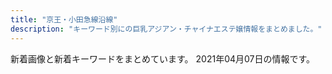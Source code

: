 ```yaml
---
title: "京王・小田急線沿線"
description: "キーワード別にの巨乳アジアン・チャイナエステ嬢情報をまとめました。"
---
```


新着画像と新着キーワードをまとめています。
2021年04月07日の情報です。

<DmmAffiliateIns />
<KeywordTable
  shops={
    [
    {
        "station": "\u5343\u6b73\u70cf\u5c71\u99c5\u5317\u53e3",
        "img_links": [
            "http://www.girls.mensest.com/files/007.jpg",
            "http://www.girls.mensest.com/files/003.jpg",
            "http://www.girls.mensest.com/images/m4.jpg",
            "http://www.girls.mensest.com/images/m3.jpg",
            "http://www.girls.mensest.com/files/008.jpg",
            "http://www.girls.mensest.com/images/m2.jpg",
            "http://www.girls.mensest.com/images/m1.jpg",
            "http://www.girls.mensest.com/images/slider-img001.jpg",
            "http://www.girls.mensest.com/files/001.jpg",
            "http://www.girls.mensest.com/files/002.jpg",
            "http://www.girls.mensest.com/images/m6.jpg",
            "http://www.girls.mensest.com/photo_news/upimg/99070605d5ec379309_0.jpg",
            "http://www.girls.mensest.com/images/slider-img002.jpg",
            "http://www.girls.mensest.com/files/004.jpg"
        ],
        "url": "http://www.girls.mensest.com/",
        "name": "Girls -\u30ac\u30fc\u30eb\u30ba-",
        "keywords": {
            "D": 20,
            "86": 4,
            "88": 12,
            "91": 4,
            "87": 4,
            "E": 4
        }
    },
    {
        "img_links": [
            "http://www.perfect-plan.iesjp.com/images/left01.png",
            "http://www.perfect-plan.iesjp.com/images/staff.png",
            "http://www.perfect-plan.iesjp.com/images/flash.jpg",
            "http://www.perfect-plan.iesjp.com/images/interior.png",
            "http://www.perfect-plan.iesjp.com/files/007.jpg",
            "http://www.perfect-plan.iesjp.com/images/mobile.png",
            "http://www.perfect-plan.iesjp.com/files/001.jpg",
            "http://www.perfect-plan.iesjp.com/files/005.jpg",
            "http://www.perfect-plan.iesjp.com/images/interior_bg.png",
            "http://www.perfect-plan.iesjp.com/files/008.jpg",
            "http://www.perfect-plan.iesjp.com/images/top.png",
            "http://www.perfect-plan.iesjp.com/images/ta.png"
        ],
        "url": "http://www.perfect-plan.iesjp.com/",
        "station": "\u7b39\u585a\u99c5\u5317\u53e3",
        "keywords": {
            "D": 4,
            "86": 1,
            "85": 2,
            "87": 1
        },
        "name": "\u30d1\u30fc\u30d5\u30a7\u30af\u30c8\u30fb\u30d7\u30e9\u30f3"
    },
    {
        "name": "Free Style \uff5e\u30d5\u30ea\u30fc\u30b9\u30bf\u30a4\u30eb\uff5e",
        "img_links": [],
        "station": "\u660e\u5927\u524d\u99c5\u4e2d\u592e\u53e3",
        "url": "http://xn--cckzerb5br7a.com/",
        "keywords": {}
    },
    {
        "img_links": [
            "http://noborito-garden.net/images/s_staff.jpg",
            "http://noborito-garden.net/images/girl-z2.jpg",
            "http://noborito-garden.net/images/room2.jpg",
            "http://noborito-garden.net/images/staff1.jpg",
            "http://noborito-garden.net/images/tel.jpg",
            "http://noborito-garden.net/images/staff4.jpg",
            "http://noborito-garden.net/images/movie.jpg",
            "http://noborito-garden.net/images/mobile.jpg",
            "http://noborito-garden.net/images/room1.jpg",
            "http://noborito-garden.net/images/s_news.jpg",
            "http://noborito-garden.net/images/nei_bj2.jpg",
            "http://noborito-garden.net/images/room4.jpg",
            "http://noborito-garden.net/images/girl-z1.jpg",
            "http://noborito-garden.net/images/staff3.jpg",
            "http://noborito-garden.net/images/s_link.jpg",
            "http://noborito-garden.net/images/room3.jpg",
            "http://noborito-garden.net/images/s_chedule.jpg",
            "http://noborito-garden.net/images/staff0.jpg",
            "http://noborito-garden.net/images/staff2.jpg"
        ],
        "name": "\u7d4c\u7d61\u5802",
        "url": "http://noborito-garden.net/",
        "station": "\u6885\u30f6\u4e18\u99c5",
        "keywords": {
            "86": 10,
            "C": 23
        }
    },
    {
        "station": "\u4e0b\u9ad8\u4e95\u6238\u99c5\u897f\u53e3",
        "img_links": [
            "http://cure-as.ests.jp/images/photo.png",
            "http://cure-as.ests.jp/images/1.jpg",
            "http://cure-as.ests.jp/images/s_link.png",
            "http://cure-as.ests.jp/photos/sites/27/2019/05/201905161429354.jpg",
            "http://cure-as.ests.jp/images/2.jpg",
            "http://cure-as.ests.jp/images/info.jpg",
            "http://cure-as.ests.jp/images/mobile.jpg",
            "http://cure-as.ests.jp/images/news11.jpg",
            "http://cure-as.ests.jp/photos/sites/27/2019/03/201903261030333.jpg",
            "http://cure-as.ests.jp/photos/sites/27/2020/06/2020060319010741.jpg",
            "http://cure-as.ests.jp/photos/sites/27/2018/10/2018102015260524.jpg",
            "http://cure-as.ests.jp/images/s_reruit.png",
            "http://cure-as.ests.jp/images/top.jpg",
            "http://cure-as.ests.jp/images/news.png",
            "http://cure-as.ests.jp/photos/sites/27/2019/09/2019090515360480.jpg",
            "http://cure-as.ests.jp/photos/sites/27/2019/12/2019122512063341.jpg",
            "http://cure-as.ests.jp/images/s_staff.png",
            "http://cure-as.ests.jp/photos/sites/27/2019/07/2019070118583389.jpg",
            "http://cure-as.ests.jp/images/top1.jpg"
        ],
        "keywords": {
            "83": 8,
            "84": 16,
            "C": 8,
            "87": 8,
            "90": 8,
            "85": 16,
            "D": 32,
            "F": 16
        },
        "name": "\u30ad\u30e5\u30a2\u30e9\u30b9",
        "url": "http://cure-as.ests.jp/"
    },
    {
        "station": "\u8abf\u5e03\u99c5\u6771\u53e3",
        "img_links": [],
        "name": "Blue Moon",
        "keywords": {},
        "url": "http://bluemoon.ests.jp/"
    },
    {
        "url": "https://cindy.relaxjp.com/",
        "keywords": {
            "87": 1,
            "C": 1,
            "90": 1,
            "91": 1,
            "E": 2
        },
        "station": "\u5343\u6b73\u70cf\u5c71\u99c5\u5317\u53e3",
        "img_links": [
            "https://cindy.relaxjp.com/css/staff/staff01.png",
            "https://cindy.relaxjp.com/css/foot01.jpg",
            "https://cindy.relaxjp.com/css/m-head.jpg",
            "https://cindy.relaxjp.com/images/call.png",
            "https://cindy.relaxjp.com/css/m-top003.jpg",
            "https://cindy.relaxjp.com/css/m-top004.jpg",
            "https://cindy.relaxjp.com/css/staff/staff03.png",
            "https://cindy.relaxjp.com/css/staff/staff02.png",
            "https://cindy.relaxjp.com/css/cam01.jpg"
        ],
        "name": "Cindy Baby"
    },
    {
        "name": "\u30ec\u30a4\u30f3\u30dc\u30fc",
        "url": "https://es-relax.tokyo/",
        "img_links": [],
        "keywords": {},
        "station": "\u5343\u6b73\u70cf\u5c71\u99c5\u5317\u53e3"
    },
    {
        "url": "http://hanamizuki.tyo.cm/",
        "name": "\u82b1\u6c34\u6728",
        "station": "\u5e9c\u4e2d\u99c5\u5357\u53e3",
        "keywords": {
            "C": 27,
            "86": 21,
            "83": 7,
            "D": 21
        },
        "img_links": [
            "http://hanamizuki.tyo.cm/link/88x31b.jpg",
            "http://hanamizuki.tyo.cm/link/massage-de_88_31.jpg",
            "http://hanamizuki.tyo.cm/images/room3.jpg",
            "http://hanamizuki.tyo.cm/images/news_bj3.png",
            "http://hanamizuki.tyo.cm/images/room1.jpg",
            "http://hanamizuki.tyo.cm/images/s_news.png",
            "http://hanamizuki.tyo.cm/images/nbj1.png",
            "http://hanamizuki.tyo.cm/images/top.jpg",
            "http://menlog.net/link/menlog8831.jpg",
            "http://hanamizuki.tyo.cm/photos/sites/32/2016/08/staff4a.jpg",
            "http://hanamizuki.tyo.cm/images/room4.jpg",
            "http://hanamizuki.tyo.cm/photos/sites/32/2019/02/201902151914399.jpg",
            "http://hanamizuki.tyo.cm/i/images/room3.jpg",
            "http://hanamizuki.tyo.cm/link/e0016.jpg",
            "http://hanamizuki.tyo.cm/photos/sites/32/2020/01/2020013110290975.jpg",
            "http://hanamizuki.tyo.cm/images/s_staff.png",
            "http://hanamizuki.tyo.cm/photos/sites/32/2017/12/2017121407030461.jpg",
            "http://hanamizuki.tyo.cm/photos/sites/32/2018/11/2018110115410796.jpg",
            "http://hanamizuki.tyo.cm/i/images/room2.jpg",
            "http://hanamizuki.tyo.cm/images/bj3.jpg",
            "http://hanamizuki.tyo.cm/photos/sites/32/2016/08/staff15.jpg",
            "http://hanamizuki.tyo.cm/link/walker88.jpg",
            "http://hanamizuki.tyo.cm/link/esthelove88-31.jpg",
            "http://hanamizuki.tyo.cm/link/8831.jpg",
            "http://hanamizuki.tyo.cm/images/room2.jpg",
            "http://hanamizuki.tyo.cm/images/s_link.png",
            "http://hanamizuki.tyo.cm/i/images/room1.jpg",
            "http://hanamizuki.tyo.cm/images/mobile.jpg"
        ]
    },
    {
        "keywords": {
            "D": 17,
            "C": 2,
            "86": 3,
            "87": 14,
            "88": 2
        },
        "name": "ViVi",
        "url": "http://www.vivi.esjp.site/",
        "station": "\u5343\u6b73\u70cf\u5c71\u99c5\u5317\u53e3",
        "img_links": [
            "http://www.vivi.esjp.site/images/bj3.png",
            "http://www.vivi.esjp.site/files/021.jpg",
            "http://www.vivi.esjp.site/files/004.jpg",
            "http://www.vivi.esjp.site/files/014.jpg",
            "http://www.vivi.esjp.site/images/girl-z1.jpg",
            "http://www.vivi.esjp.site/files/002-02.jpg",
            "http://www.vivi.esjp.site/files/016.jpg",
            "http://www.vivi.esjp.site/images/link_line.png",
            "http://www.vivi.esjp.site/images/mobile.jpg",
            "http://www.vivi.esjp.site/files/017.jpg",
            "http://www.vivi.esjp.site/files/013-02.jpg",
            "http://www.vivi.esjp.site/files/008-02.jpg",
            "http://www.vivi.esjp.site/files/020-02.jpg",
            "http://www.vivi.esjp.site/files/014-02.jpg",
            "http://www.vivi.esjp.site/files/003.jpg",
            "http://www.vivi.esjp.site/files/022.jpg",
            "http://www.vivi.esjp.site/files/006.jpg",
            "http://www.vivi.esjp.site/images/shop/shop02.jpg",
            "http://www.vivi.esjp.site/files/013.jpg",
            "http://www.vivi.esjp.site/images/shop/shop03.jpg",
            "http://www.vivi.esjp.site/files/008.jpg",
            "http://www.vivi.esjp.site/images/shop/shop01.jpg",
            "http://www.vivi.esjp.site/files/022-02.jpg",
            "http://www.vivi.esjp.site/files/019-02.jpg",
            "http://www.vivi.esjp.site/images/girl-z2.jpg",
            "http://www.vivi.esjp.site/files/007-02.jpg",
            "http://www.vivi.esjp.site/files/001-02.jpg",
            "http://www.vivi.esjp.site/images/shop/shop04.jpg",
            "http://www.vivi.esjp.site/files/002.jpg",
            "http://www.vivi.esjp.site/images/staff_line.png",
            "http://www.vivi.esjp.site/files/015-02.jpg",
            "http://www.vivi.esjp.site/files/011.jpg",
            "http://www.vivi.esjp.site/files/011-02.jpg",
            "http://www.vivi.esjp.site/files/010-02.jpg",
            "http://www.vivi.esjp.site/files/018.jpg",
            "http://www.vivi.esjp.site/files/006-02.jpg",
            "http://www.vivi.esjp.site/files/020.jpg",
            "http://www.vivi.esjp.site/files/016-02.jpg",
            "http://www.vivi.esjp.site/files/004-02.jpg",
            "http://www.vivi.esjp.site/files/010.jpg",
            "http://www.vivi.esjp.site/files/001.jpg",
            "http://www.vivi.esjp.site/files/003-02.jpg",
            "http://www.vivi.esjp.site/files/021-02.jpg",
            "http://www.vivi.esjp.site/files/017-02.jpg",
            "http://www.vivi.esjp.site/files/015.jpg",
            "http://www.vivi.esjp.site/files/007.jpg",
            "http://www.vivi.esjp.site/files/018-02.jpg",
            "http://www.vivi.esjp.site/images/top.png",
            "http://www.vivi.esjp.site/images/top_sche.png",
            "http://www.vivi.esjp.site/files/019.jpg"
        ]
    },
    {
        "keywords": {
            "E": 36,
            "85": 74,
            "D": 158,
            "88": 12,
            "86": 48,
            "87": 72,
            "C": 80
        },
        "station": "\u9ad8\u5e61\u4e0d\u52d5\u99c5",
        "url": "http://shes-room.ests.jp/",
        "name": "come here \u30ea\u30e9\u30af\u30bc\u30fc\u30b7\u30e7\u30f3",
        "img_links": [
            "http://shes-room.ests.jp/images/link_nav07.jpg",
            "http://shes-room.ests.jp/photos/sites/28/2021/02/2021022614145396.jpg",
            "http://shes-room.ests.jp/images/close_eject.png",
            "http://shes-room.ests.jp/images/tit_face.jpg",
            "http://shes-room.ests.jp/images/img_eject.jpg",
            "http://shes-room.ests.jp/images/room5_l.jpg",
            "http://shes-room.ests.jp/photos/sites/28/2020/12/2020122115433089.jpg",
            "http://shes-room.ests.jp/photos/sites/28/2020/10/2020100717571670.jpg",
            "http://shes-room.ests.jp/images/link_nav02.jpg",
            "http://shes-room.ests.jp/photos/sites/28/2021/02/2021021511201284.jpg",
            "http://shes-room.ests.jp/photos/sites/28/2021/03/2021030315242120.jpg",
            "http://shes-room.ests.jp/photos/sites/28/2020/10/2020101614244874.jpg",
            "http://shes-room.ests.jp/images/room1_l.jpg",
            "http://shes-room.ests.jp/images/room3_l.jpg",
            "http://shes-room.ests.jp/photos/sites/28/2020/10/2020100717571635.jpg",
            "http://shes-room.ests.jp/photos/sites/28/2020/11/2020111612224039.jpg",
            "http://shes-room.ests.jp/images/tit_new.jpg",
            "http://shes-room.ests.jp/photos/sites/28/2020/11/2020111110271328.jpg",
            "http://shes-room.ests.jp/photos/sites/28/2020/12/2020120712462037.jpg",
            "http://shes-room.ests.jp/images/link_nav05.jpg",
            "http://shes-room.ests.jp/photos/sites/28/2021/03/2021031115115796.jpg",
            "http://shes-room.ests.jp/images/room4_l.jpg",
            "http://shes-room.ests.jp/images/link_nav06.jpg",
            "http://shes-room.ests.jp/images/top.png",
            "http://shes-room.ests.jp/images/sp_top.jpg",
            "http://shes-room.ests.jp/photos/sites/28/2020/10/2020100717571552.jpg",
            "http://shes-room.ests.jp/images/tit_eject.jpg",
            "http://shes-room.ests.jp/photos/sites/28/2021/02/2021020115594033.jpg",
            "http://shes-room.ests.jp/images/link_nav04.jpg",
            "http://shes-room.ests.jp/images/btn_eject.jpg",
            "http://shes-room.ests.jp/photos/sites/28/2020/12/2020122711283243.jpg",
            "http://shes-room.ests.jp/images/room2_l.jpg",
            "http://shes-room.ests.jp/images/link_nav03.jpg",
            "http://shes-room.ests.jp/images/room6_l.jpg",
            "http://shes-room.ests.jp/photos/sites/28/2021/02/2021020116004176.jpg",
            "http://shes-room.ests.jp/photos/sites/28/2020/12/202012011125470.jpg",
            "http://shes-room.ests.jp/photos/sites/28/2020/10/2020101016222167.jpg",
            "http://shes-room.ests.jp/images/link_nav01.jpg",
            "http://shes-room.ests.jp/photos/sites/28/2020/10/202010071757145.jpg",
            "http://shes-room.ests.jp/photos/sites/28/2020/11/2020112612090675.jpg"
        ]
    },
    {
        "img_links": [],
        "name": "\u5929\u4f7f",
        "keywords": {},
        "url": "https://abc-relax.com/",
        "station": "\u8056\u8e5f\u685c\u30f6\u4e18\u99c5\u6771\u53e3"
    },
    {
        "name": "COCORO",
        "station": "\u5411\u30f6\u4e18\u904a\u5712\u99c5",
        "url": "http://cocoro.estheya.com/",
        "keywords": {
            "D": 1,
            "86": 1,
            "90": 1,
            "C": 1,
            "92": 1,
            "E": 1
        },
        "img_links": [
            "http://cocoro.estheya.com/css/staff/staff03.jpg",
            "http://cocoro.estheya.com/css/staff/staff01.jpg",
            "http://cocoro.estheya.com/css/cam01.jpg",
            "http://cocoro.estheya.com/images/call.png",
            "http://cocoro.estheya.com/css/m-top04.jpg",
            "http://cocoro.estheya.com/css/m-head.jpg",
            "http://cocoro.estheya.com/css/staff/staff02.jpg"
        ]
    },
    {
        "url": "http://gakuen.iest.info/",
        "img_links": [
            "http://gakuen.iest.info/images/info2.jpg",
            "http://gakuen.iest.info/photos/sites/2/2018/12/2018122016370328.jpg",
            "http://gakuen.iest.info/images/dairy1.jpg",
            "http://gakuen.iest.info/photos/sites/2/2020/03/2020031710530315.jpg",
            "http://gakuen.iest.info/images/mobile.jpg",
            "http://gakuen.iest.info/images/g3.jpg",
            "http://gakuen.iest.info/images/g11.jpg",
            "http://gakuen.iest.info/photos/sites/2/2020/01/202001201156212.jpg",
            "http://gakuen.iest.info/photos/sites/2/2020/04/202004131442543.jpg",
            "http://gakuen.iest.info/images/g2.jpg",
            "http://gakuen.iest.info/photos/sites/2/2021/01/2021011710180345.jpg",
            "http://gakuen.iest.info/photos/sites/2/2019/03/2019033017261438.jpg",
            "http://gakuen.iest.info/images/g16.jpg",
            "http://gakuen.iest.info/images/info.jpg",
            "http://gakuen.iest.info/photos/sites/2/2020/01/2020012918400879.jpg",
            "http://gakuen.iest.info/photos/sites/2/2020/03/2020031917023498.jpg",
            "http://gakuen.iest.info/images/s_link.jpg",
            "http://gakuen.iest.info/photos/sites/2/2020/03/2020031710530298.jpg",
            "http://gakuen.iest.info/photos/sites/2/2020/05/2020052119024816.jpg",
            "http://gakuen.iest.info/photos/sites/2/2020/01/2020012313114295.jpg",
            "http://gakuen.iest.info/images/staff_bj3.jpg",
            "http://gakuen.iest.info/images/news1.jpg",
            "http://gakuen.iest.info/photos/sites/2/2019/04/2019042412405867.jpg",
            "http://gakuen.iest.info/images/pick.jpg",
            "http://gakuen.iest.info/photos/sites/2/2020/02/202002181030244.jpg",
            "http://gakuen.iest.info/images/g1.jpg",
            "http://gakuen.iest.info/photos/sites/2/2020/05/2020050117553339.jpg",
            "http://gakuen.iest.info/photos/sites/2/2019/09/2019091711325670.jpg",
            "http://gakuen.iest.info/photos/sites/2/2020/04/2020042017530931.jpg",
            "http://gakuen.iest.info/photos/sites/2/2019/07/2019070814045162.jpg",
            "http://gakuen.iest.info/photos/sites/2/2019/05/2019050913134067.jpg",
            "http://gakuen.iest.info/photos/sites/2/2021/01/2021011710180481.jpg",
            "http://gakuen.iest.info/photos/sites/2/2021/02/2021020213584868.jpg",
            "http://gakuen.iest.info/photos/sites/2/2021/03/2021030315013351.jpg",
            "http://gakuen.iest.info/photos/sites/2/2019/08/2019081415474742.jpg",
            "http://gakuen.iest.info/images/g10.jpg",
            "http://gakuen.iest.info/photos/sites/2/2020/02/202002061519106.jpg",
            "http://gakuen.iest.info/photos/sites/2/2018/12/2018120914092113.jpg",
            "http://gakuen.iest.info/photos/sites/2/2020/01/2020012313114828.jpg",
            "http://gakuen.iest.info/images/g7.jpg",
            "http://gakuen.iest.info/images/g17.jpg",
            "http://gakuen.iest.info/images/staff0.jpg",
            "http://gakuen.iest.info/images/s_staff.jpg",
            "http://gakuen.iest.info/photos/sites/2/2020/02/2020021810301874.jpg",
            "http://gakuen.iest.info/images/2.jpg",
            "http://gakuen.iest.info/photos/sites/2/2019/12/2019122012395148.jpg",
            "http://gakuen.iest.info/photos/sites/2/2020/03/2020030612170589.jpg",
            "http://gakuen.iest.info/photos/sites/2/2020/02/2020022712294123.jpg",
            "http://gakuen.iest.info/photos/sites/2/2020/07/2020073112251978.jpg",
            "http://gakuen.iest.info/photos/sites/2/2020/04/2020042017530271.jpg",
            "http://gakuen.iest.info/photos/sites/2/2020/05/202005211902408.jpg",
            "http://gakuen.iest.info/photos/sites/2/2020/01/2020011113280929.jpg",
            "http://gakuen.iest.info/images/g15.jpg",
            "http://gakuen.iest.info/photos/sites/2/2018/12/2018122016365886.jpg",
            "http://gakuen.iest.info/images/top.jpg",
            "http://gakuen.iest.info/images/g13.jpg",
            "http://gakuen.iest.info/images/g14.jpg",
            "http://gakuen.iest.info/photos/sites/2/2020/12/2020121712262192.jpg",
            "http://gakuen.iest.info/photos/sites/2/2019/02/2019022817325825.jpg",
            "http://gakuen.iest.info/photos/sites/2/2020/06/2020061616280157.jpg",
            "http://gakuen.iest.info/photos/sites/2/2020/07/2020072016533176.jpg",
            "http://gakuen.iest.info/photos/sites/2/2020/04/2020040617563893.jpg",
            "http://gakuen.iest.info/photos/sites/2/2020/03/202003121411072.jpg",
            "http://gakuen.iest.info/photos/sites/2/2019/03/2019032815331529.jpg",
            "http://gakuen.iest.info/photos/sites/2/2018/12/2018122016370867.jpg",
            "http://gakuen.iest.info/photos/sites/2/2021/01/2021013015404587.jpg",
            "http://gakuen.iest.info/photos/sites/2/2020/12/2020120714105839.jpg",
            "http://gakuen.iest.info/photos/sites/2/2020/02/2020021810302988.jpg",
            "http://gakuen.iest.info/photos/sites/2/2020/02/202002181926092.jpg",
            "http://gakuen.iest.info/photos/sites/2/2020/01/2020012313115328.jpg",
            "http://gakuen.iest.info/images/1.jpg",
            "http://gakuen.iest.info/photos/sites/2/2020/01/2020011414544936.jpg",
            "http://gakuen.iest.info/photos/sites/2/2021/03/2021031115072814.jpg",
            "http://gakuen.iest.info/photos/sites/2/2020/03/2020032310123163.jpg",
            "http://gakuen.iest.info/photos/sites/2/2020/03/2020032315452568.jpg",
            "http://gakuen.iest.info/photos/sites/2/2019/03/2019030516090063.jpg",
            "http://gakuen.iest.info/photos/sites/2/2021/01/2021011710180186.jpg",
            "http://gakuen.iest.info/photos/sites/2/2020/09/2020093013013880.jpg",
            "http://gakuen.iest.info/images/s_cosplay.jpg"
        ],
        "name": "\u30de\u30fc\u30e1\u30a4\u30c9",
        "station": "\u8056\u8e5f\u685c\u30b1\u4e18\u99c5\u897f\u53e3",
        "keywords": {}
    },
    {
        "url": "http://www.iyasi.work/",
        "img_links": [
            "http://www.iyasi.work/images/ac2.png",
            "http://www.iyasi.work/images/ac1.png",
            "http://www.iyasi.work/images/sys2.png",
            "http://www.iyasi.work/img/yuri1.jpg",
            "http://www.iyasi.work/img/momo1.jpg",
            "http://www.iyasi.work/images/3.jpg",
            "http://www.iyasi.work/images/mobile.jpg",
            "http://www.iyasi.work/images/int2.png",
            "http://www.iyasi.work/images/tel1.png",
            "http://www.iyasi.work/images/int1.png",
            "http://www.iyasi.work/images/news.png",
            "http://www.iyasi.work/images/tel.jpg",
            "http://www.iyasi.work/images/staff_t.jpg",
            "http://www.iyasi.work/images/ta.jpg",
            "http://www.iyasi.work/images/interior_t.jpg",
            "http://www.iyasi.work/images/info.png",
            "http://www.iyasi.work/img/miyuki1.jpg",
            "http://www.iyasi.work/images/2.jpg",
            "http://www.iyasi.work/images/sys1.png",
            "http://www.iyasi.work/images/1.jpg",
            "http://www.iyasi.work/images/line.png",
            "http://www.iyasi.work/images/tel2.png"
        ],
        "name": "COCORO",
        "station": "\u8abf\u5e03\u99c5\u6771\u53e3",
        "keywords": {}
    },
    {
        "img_links": [
            "https://umeshu.iest.info/images/room1.jpg",
            "https://umeshu.iest.info/images/s_staff.jpg",
            "https://umeshu.iest.info/images/s2.jpg",
            "https://umeshu.iest.info/images/tel.jpg",
            "https://umeshu.iest.info/images/mobile.jpg",
            "https://umeshu.iest.info/images/s_face.jpg",
            "https://umeshu.iest.info/photos/sites/49/2021/03/2021033013454044.jpg",
            "https://umeshu.iest.info/images/news_bj2.jpg",
            "https://umeshu.iest.info/photos/sites/49/2021/03/2021033013454233.jpg",
            "https://umeshu.iest.info/images/room3.jpg",
            "https://umeshu.iest.info/images/new.jpg",
            "https://umeshu.iest.info/images/s_link.jpg",
            "https://umeshu.iest.info/images/room2.jpg",
            "https://umeshu.iest.info/images/s1.jpg",
            "https://umeshu.iest.info/photos/sites/49/2021/03/2021033013454218.jpg",
            "https://umeshu.iest.info/images/room4.jpg",
            "https://umeshu.iest.info/images/top.jpg",
            "https://umeshu.iest.info/images/s_news.jpg",
            "https://umeshu.iest.info/photos/sites/49/2021/03/2021033013454133.jpg"
        ],
        "name": "\u3046\u3081\u3057\u3085",
        "station": "\u767b\u6238\u99c5\u751f\u7530\u7dd1\u5730\u53e3",
        "keywords": {
            "85": 16,
            "C": 12,
            "D": 64,
            "86": 48
        },
        "url": "https://umeshu.iest.info/"
    },
    {
        "station": "\u5343\u6b73\u70cf\u5c71\u99c5\u5317\u53e3",
        "url": "http://massage-est.xyz/",
        "name": "\u6df1\u4e95\u6c37\u306e\u56fd",
        "img_links": [
            "http://massage-est.xyz/images/cg01.jpg",
            "http://massage-est.xyz/images/cg061.jpg",
            "http://massage-est.xyz/images/cg11.jpg",
            "http://massage-est.xyz/images/spacer900x360.png",
            "http://massage-est.xyz/images/cg091.jpg",
            "http://massage-est.xyz/images/cg04.jpg",
            "http://massage-est.xyz/images/cg08.jpg",
            "http://massage-est.xyz/images/cg071.jpg",
            "http://massage-est.xyz/images/cg06.jpg",
            "http://massage-est.xyz/images/up_100_1_0.jpg",
            "http://massage-est.xyz/images/cg10.jpg",
            "http://massage-est.xyz/images/spacer300x450.png",
            "http://massage-est.xyz/images/cg05.jpg",
            "http://massage-est.xyz/images/sys.jpg",
            "http://massage-est.xyz/images/cg021.jpg",
            "http://massage-est.xyz/images/cg02.jpg",
            "http://massage-est.xyz/images/cg09.jpg",
            "http://massage-est.xyz/images/top.png",
            "http://massage-est.xyz/images/cg031.jpg",
            "http://massage-est.xyz/images/cg07.jpg",
            "http://massage-est.xyz/images/cg051.jpg",
            "http://massage-est.xyz/images/cg13.jpg",
            "http://massage-est.xyz/images/cg03.jpg",
            "http://massage-est.xyz/images/cg011.jpg",
            "http://massage-est.xyz/images/cg081.jpg",
            "http://massage-est.xyz/images/cg12.jpg",
            "http://massage-est.xyz/images/top2.png",
            "http://massage-est.xyz/images/qr.jpg"
        ],
        "keywords": {
            "D": 86,
            "86": 102,
            "E": 16
        }
    },
    {
        "station": "\u7b39\u585a\u99c5",
        "keywords": {
            "D": 3,
            "84": 1,
            "86": 2,
            "F": 1,
            "C": 1,
            "88": 1
        },
        "name": "\u611b\u306e\u5c0f\u753a",
        "url": "http://korumimiruku.xyz/",
        "img_links": [
            "http://korumimiruku.xyz/uploads/210401/1-2104011SF4426.jpg",
            "http://korumimiruku.xyz/uploads/210406/1-210406135H1635.jpg",
            "http://korumimiruku.xyz/uploads/allimg/210322/1-2103221J64R53.png",
            "http://korumimiruku.xyz/uploads/210322/1-210322135S5D4.jpg",
            "http://korumimiruku.xyz/uploads/210322/1-210322135U5W2.jpg",
            "http://korumimiruku.xyz/uploads/210322/1-210322135914941.jpg",
            "http://korumimiruku.xyz/uploads/allimg/210222/1-2102221K144L3.png"
        ]
    },
    {
        "name": "Get\u2019s",
        "station": "\u5411\u30b1\u4e18\u904a\u5712\u99c5\u5317\u53e3",
        "img_links": [
            "https://static.wixstatic.com/media/c7255f_fff0060f80294af9829c3625d3e5a585~mv2.jpg",
            "https://static.wixstatic.com/media/c7255f_3ee7b1f3fc3441e381a2c942f74b2256~mv2.jpg",
            "https://static.wixstatic.com/media/c7255f_b4334f1ff9d344bea0ab2191784f35ae~mv2.jpg",
            "https://static.wixstatic.com/media/c7255f_9c1cc0c5cb6743e0aea4ffc7b9c576d8~mv2.jpg",
            "https://static.wixstatic.com/media/c7255f_54d12a77ea8f474c9f7baa538fda51a6~mv2.jpg",
            "https://static.wixstatic.com/media/c7255f_78403d06636947f1bb8ace67d9b24ebf~mv2.png",
            "https://static.wixstatic.com/media/7c35130c2ca54f4a8d1b727cb01e3079.jpg",
            "https://static.wixstatic.com/media/c7255f_02c7f6fe593345b0b5663a2c76bda9bd~mv2.jpg",
            "https://static.wixstatic.com/media/c7255f_ac9f84bf5e90458495bc258bf500278a~mv2.jpg",
            "https://static.wixstatic.com/media/c7255f_19cd1cab6f2a4e08a1f5d6b117e52a32~mv2.jpg",
            "https://static.wixstatic.com/media/11062b_d01cf48782824880a5b8f3229886f9f8~mv2_d_3000_1688_s_2.jpg",
            "https://static.wixstatic.com/media/c7255f_5eabf8011a9d4bcb95d8d17b882b9bad~mv2.jpg"
        ],
        "keywords": {},
        "url": "https://aaa197112010.wixsite.com/hogure"
    },
    {
        "station": "\u3064\u3064\u3058\u30f6\u4e18\u99c5\u5357\u53e3",
        "name": "\u30bb\u30af\u30b7\u30fc\u30ac\u30fc\u30eb",
        "keywords": {
            "\u30bb\u30af\u30b7\u30fc": 15
        },
        "url": "http://www.sexy.masg.info/",
        "img_links": [
            "http://www.sexy.masg.info/images/nav-003.png",
            "http://www.sexy.masg.info/images/top003.png",
            "http://www.sexy.masg.info/images/nav-006.png",
            "http://www.sexy.masg.info/images/nav-002.png",
            "http://www.sexy.masg.info/images/nav-005.png",
            "http://www.sexy.masg.info/images/top01.png",
            "http://www.sexy.masg.info/photo_news/upimg/38523600fbcadb7a96_0.jpg",
            "http://www.sexy.masg.info/files/001.jpg",
            "http://www.sexy.masg.info/files/006.jpg",
            "http://www.sexy.masg.info/photo_news/upimg/51915605bf3089d1a1_1.jpg",
            "http://www.sexy.masg.info/files/008.jpg",
            "http://www.sexy.masg.info/photo_news/upimg/108215f82f974a7fed_2.jpg",
            "http://www.sexy.masg.info/images/tel.png",
            "http://www.sexy.masg.info/images/nav-001.png",
            "http://www.sexy.masg.info/photo_news/upimg/493326045a7e871c0d_1.jpg",
            "http://www.sexy.masg.info/photo_news/upimg/108215f82f974a7fed_1.jpg",
            "http://www.sexy.masg.info/photo_news/upimg/108215f82f974a7fed_0.jpg",
            "http://www.sexy.masg.info/files/007.jpg",
            "http://www.sexy.masg.info/photo_news/upimg/40607602dce22ec341_0.jpg",
            "http://www.sexy.masg.info/images/top02-left.png",
            "http://www.sexy.masg.info/files/002.jpg",
            "http://www.sexy.masg.info/images/osusume01.png",
            "http://www.sexy.masg.info/images/nav-004.png",
            "http://www.sexy.masg.info/photo_news/upimg/137665ff7d57f3cf91_0.jpg",
            "http://www.sexy.masg.info/photo_news/upimg/493326045a7e871c0d_0.jpg",
            "http://www.sexy.masg.info/photo_news/upimg/38523600fbcadb7a96_1.jpg",
            "http://www.sexy.masg.info/photo_news/upimg/40607602dce22ec341_1.jpg",
            "http://www.sexy.masg.info/files/003.jpg",
            "http://www.sexy.masg.info/photo_news/upimg/137665ff7d57f3cf91_1.jpg",
            "http://www.sexy.masg.info/photo_news/upimg/51915605bf3089d1a1_0.jpg",
            "http://www.sexy.masg.info/files/004.jpg"
        ]
    },
    {
        "url": "http://www.mojitojd.xyz/",
        "keywords": {
            "D": 24,
            "90": 6,
            "86": 12,
            "84": 8,
            "C": 8
        },
        "name": "\u685c",
        "img_links": [
            "http://www.mojitojd.xyz/style/mainvisual_02_s.jpg",
            "http://www.mojitojd.xyz/uploads/allimg/200930/1-200930094059.jpg",
            "http://www.mojitojd.xyz/style/mainvisual_01_s.jpg",
            "http://www.mojitojd.xyz/style/head_interior.jpg",
            "http://www.mojitojd.xyz/style/bottom_therapist.jpg",
            "http://www.mojitojd.xyz/uploads/allimg/201229/1-2012291A143.jpg",
            "http://www.mojitojd.xyz/uploads/201226/1-2012261120423N.jpg",
            "http://www.mojitojd.xyz/uploads/201226/1-201226111JU10.jpg",
            "http://www.mojitojd.xyz/style/sw_tel.png",
            "http://www.mojitojd.xyz/uploads/201226/1-201226111010B0.jpg",
            "http://www.mojitojd.xyz/style/head_therapist.jpg",
            "http://www.mojitojd.xyz/style/icon_new.png",
            "http://www.mojitojd.xyz/style/trigger.jpg",
            "http://www.mojitojd.xyz/uploads/201226/1-201226112111454.jpg",
            "http://www.mojitojd.xyz/uploads/allimg/200930/1-200930094039.jpg",
            "http://www.mojitojd.xyz/uploads/201229/1-2012291649129B.jpg",
            "http://www.mojitojd.xyz/style/icon_ranking_01.png",
            "http://www.mojitojd.xyz/uploads/201226/1-201226112001463.jpg",
            "http://www.mojitojd.xyz/uploads/201226/1-201226111H3126.jpg",
            "http://www.mojitojd.xyz/uploads/201226/1-20122611191Q05.jpg",
            "http://www.mojitojd.xyz/style/mainvisual_02.jpg",
            "http://www.mojitojd.xyz/uploads/201226/1-201226111Q3228.jpg",
            "http://www.mojitojd.xyz/uploads/allimg/200930/1-200930094123.jpg",
            "http://www.mojitojd.xyz/style/sw_home.png",
            "http://www.mojitojd.xyz/uploads/201226/1-2012261A316447.jpg",
            "http://www.mojitojd.xyz/style/mainvisual_01.jpg"
        ],
        "station": "\u8abf\u5e03\u99c5\u6771\u53e3"
    },
    {
        "station": "\u5e9c\u4e2d\u99c5\u5317\u53e3",
        "img_links": [
            "http://www.fruit-4.xyz/uploads/180731/1-1PI1144544558.jpg",
            "http://www.fruit-4.xyz/uploads/200806/1-200P6154212B0.jpg",
            "http://www.fruit-4.xyz/uploads/190906/1-1ZZ6125T4451.jpg",
            "http://www.fruit-4.xyz/uploads/201016/1-201016155P5605.jpg",
            "http://www.fruit-4.xyz/uploads/210316/1-21031616335Q21.jpg",
            "http://www.fruit-4.xyz/uploads/210128/1-21012Q34111S7.jpg",
            "http://www.fruit-4.xyz/uploads/allimg/180801/1-1PP1091925J2.jpg",
            "http://www.fruit-4.xyz/templets/default/picture/staff_t.jpg",
            "http://www.fruit-4.xyz/templets/default/picture/news.jpg",
            "http://www.fruit-4.xyz/uploads/190906/1-1ZZ612592T24.jpg",
            "http://www.fruit-4.xyz/templets/default/picture/interior_t.jpg",
            "http://www.fruit-4.xyz/uploads/190906/1-1ZZ613114IH.png",
            "http://www.fruit-4.xyz/uploads/200904/1-200Z4141523208.jpg",
            "http://www.fruit-4.xyz/templets/default/picture/int1.png",
            "http://www.fruit-4.xyz/uploads/200806/1-200P6154303L6.jpg",
            "http://www.fruit-4.xyz/uploads/201104/1-201104123F0148.jpg",
            "http://www.fruit-4.xyz/uploads/200806/1-200P6154349D7.jpg",
            "http://www.fruit-4.xyz/templets/default/picture/rec1.png",
            "http://www.fruit-4.xyz/uploads/allimg/180731/1-1PI1145244194.jpg",
            "http://www.fruit-4.xyz/templets/default/picture/tt.jpg",
            "http://www.fruit-4.xyz/templets/default/picture/head.jpg",
            "http://www.fruit-4.xyz/uploads/201110/1-20111014043J00.jpg",
            "http://www.fruit-4.xyz/uploads/190906/1-1ZZ6125JU21.jpg",
            "http://www.fruit-4.xyz/uploads/190906/1-1ZZ6130R3594.jpg",
            "http://www.fruit-4.xyz/uploads/201218/1-20121Q60321957.jpg"
        ],
        "keywords": {
            "86": 9,
            "D": 27,
            "\u80f8": 9,
            "87": 9,
            "85": 9
        },
        "name": "Artemis \u6708\u306e\u5973\u795e",
        "url": "http://www.fruit-4.xyz/"
    },
    {
        "img_links": [
            "http://www.sasazukaest.xyz/css/staff/staff10-b.png",
            "http://www.sasazukaest.xyz/css/staff/staff07aa.png",
            "http://www.sasazukaest.xyz/css/nav/nav-003.png",
            "http://www.sasazukaest.xyz/css/staff/staff16-b.png",
            "http://www.sasazukaest.xyz/css/staff/staff16-a.png",
            "http://www.sasazukaest.xyz/css/staff/staff08-a.png",
            "http://www.sasazukaest.xyz/css/staff/staff00001-c.png",
            "http://www.sasazukaest.xyz/css/staff/staff10-a.png",
            "http://www.sasazukaest.xyz/css/top004.jpg",
            "http://www.sasazukaest.xyz/css/staff/staff00001.png",
            "http://www.sasazukaest.xyz/css/staff/staff13-b.png",
            "http://www.sasazukaest.xyz/css/staff/staff17-b.png",
            "http://www.sasazukaest.xyz/css/staff/staff15-b.png",
            "http://www.sasazukaest.xyz/css/nav/nav-004.png",
            "http://www.sasazukaest.xyz/css/nav/nav-006.png",
            "http://www.sasazukaest.xyz/css/top002.jpg",
            "http://www.sasazukaest.xyz/css/staff/staff00001-b.png",
            "http://www.sasazukaest.xyz/css/foot-tel.png",
            "http://www.sasazukaest.xyz/css/staff/staff16.png",
            "http://www.sasazukaest.xyz/css/tel.png",
            "http://www.sasazukaest.xyz/css/staff/staff11-a.png",
            "http://www.sasazukaest.xyz/css/staff/staff11-b.png",
            "http://www.sasazukaest.xyz/css/staff/staff15-a.png",
            "http://www.sasazukaest.xyz/css/staff/staff17-a.png",
            "http://www.sasazukaest.xyz/css/nav/nav-002.png",
            "http://www.sasazukaest.xyz/css/top04.jpg",
            "http://www.sasazukaest.xyz/css/staff/staff14-b.png",
            "http://www.sasazukaest.xyz/css/staff/staff14-a.png",
            "http://www.sasazukaest.xyz/css/staff/staff07-aa.png",
            "http://www.sasazukaest.xyz/css/staff/staff13-a.png",
            "http://www.sasazukaest.xyz/css/staff/staff05.png",
            "http://www.sasazukaest.xyz/css/staff/staff17.png",
            "http://www.sasazukaest.xyz/css/staff/staff07-ba.png",
            "http://www.sasazukaest.xyz/css/nav/nav-001.png",
            "http://www.sasazukaest.xyz/css/staff/staff15.png",
            "http://www.sasazukaest.xyz/css/nav/nav-005.png",
            "http://www.sasazukaest.xyz/css/staff/staff00001-a.png",
            "http://www.sasazukaest.xyz/css/staff/staff05-a.png"
        ],
        "name": "\u30bd\u30d5\u30a3\u30a2\u2015",
        "station": "\u7b39\u585a\u99c5",
        "keywords": {
            "91": 2,
            "89": 8,
            "87": 1,
            "D": 8,
            "E": 2,
            "C": 1
        },
        "url": "http://www.sasazukaest.xyz/"
    },
    {
        "url": "https://www.land-prince.work/",
        "img_links": [
            "https://www.land-prince.work/images/staff_t.jpg",
            "https://www.land-prince.work/img/yuri1.jpg",
            "https://www.land-prince.work/images/tel.jpg",
            "https://www.land-prince.work/images/3.jpg",
            "https://www.land-prince.work/images/4.jpg",
            "https://www.land-prince.work/images/sys2.jpg",
            "https://www.land-prince.work/img/rio1.jpg",
            "https://www.land-prince.work/images/interior_t.jpg",
            "https://www.land-prince.work/images/int2.jpg",
            "https://www.land-prince.work/img/yuri2.jpg",
            "https://www.land-prince.work/images/b2.jpg",
            "https://www.land-prince.work/img/tomo1.jpg",
            "https://www.land-prince.work/images/rtel.jpg",
            "https://www.land-prince.work/images/1.jpg",
            "https://www.land-prince.work/images/rec1.jpg",
            "https://www.land-prince.work/images/b1.jpg",
            "https://www.land-prince.work/images/sisu.jpg",
            "https://www.land-prince.work/images/mobile.jpg",
            "https://www.land-prince.work/images/b3.jpg",
            "https://www.land-prince.work/images/2.jpg",
            "https://www.land-prince.work/images/int1.jpg",
            "https://www.land-prince.work/img/mina1.jpg",
            "https://www.land-prince.work/images/sys1.jpg",
            "https://www.land-prince.work/images/s1.png",
            "https://www.land-prince.work/images/head.jpg",
            "https://www.land-prince.work/images/news.jpg"
        ],
        "name": "\u30e9\u30f3\u30c9\u30d7\u30ea\u30f3\u30b9",
        "station": "\u5e61\u30f6\u8c37\u99c5\u5357\u53e3",
        "keywords": {}
    },
    {
        "station": "\u5e9c\u4e2d\u99c5\u5357\u53e3",
        "keywords": {
            "D": 30,
            "85": 6,
            "86": 24
        },
        "url": "http://rakuraku.iest.info/",
        "name": "\u3089\u304f\u3089\u304f",
        "img_links": [
            "http://rakuraku.iest.info/images/room5.jpg",
            "http://rakuraku.iest.info/photos/sites/63/2021/04/2021040409473621.jpg",
            "http://rakuraku.iest.info/photos/sites/63/2020/09/2020092810070514.jpg",
            "http://rakuraku.iest.info/photos/sites/63/2021/04/2021040409474533.jpg",
            "http://rakuraku.iest.info/images/spmainimg.jpg",
            "http://rakuraku.iest.info/images/pagetop.png",
            "http://rakuraku.iest.info/photos/sites/63/2021/04/2021040409460730.jpg",
            "http://rakuraku.iest.info/photos/sites/63/2021/02/2021022602393312.jpg",
            "http://rakuraku.iest.info/photos/sites/63/2021/04/2021040409474690.jpg",
            "http://rakuraku.iest.info/images/top.png",
            "http://rakuraku.iest.info/images/room3.jpg",
            "http://rakuraku.iest.info/images/room6.jpg",
            "http://rakuraku.iest.info/images/mainimg.jpg",
            "http://rakuraku.iest.info/images/tel02.png",
            "http://rakuraku.iest.info/images/tel01.png",
            "http://rakuraku.iest.info/photos/sites/63/2021/04/2021040409473798.jpg",
            "http://rakuraku.iest.info/photos/sites/63/2021/04/2021040409460478.jpg",
            "http://rakuraku.iest.info/images/room2.jpg",
            "http://rakuraku.iest.info/images/room4.jpg",
            "http://rakuraku.iest.info/photos/sites/63/2021/04/202104040948085.jpg",
            "http://rakuraku.iest.info/photos/sites/63/2021/04/2021040409480762.jpg",
            "http://rakuraku.iest.info/photos/sites/63/2021/04/2021040409460643.jpg",
            "http://rakuraku.iest.info/images/room1.jpg"
        ]
    },
    {
        "url": "http://hatagayalove.xyz/",
        "keywords": {
            "88": 6,
            "E": 6,
            "F": 2,
            "87": 6,
            "D": 6,
            "90": 2
        },
        "img_links": [
            "http://hatagayalove.xyz/files/023-02d289.jpg",
            "http://hatagayalove.xyz/files/020caf5.jpg",
            "http://hatagayalove.xyz/files/023b7ea.jpg",
            "http://hatagayalove.xyz/files/023d289.jpg",
            "http://hatagayalove.xyz/files/003caf5.jpg",
            "http://hatagayalove.xyz/files/003-0238e3.jpg",
            "http://hatagayalove.xyz/files/003b7ea.jpg",
            "http://hatagayalove.xyz/files/002-02d289.jpg",
            "http://hatagayalove.xyz/files/021d289.jpg",
            "http://hatagayalove.xyz/images/bjs3.jpg",
            "http://hatagayalove.xyz/files/001-0238e3.jpg",
            "http://hatagayalove.xyz/files/00338e3.jpg",
            "http://hatagayalove.xyz/images/top60df.jpg",
            "http://hatagayalove.xyz/files/021caf5.jpg",
            "http://hatagayalove.xyz/images/top38e3.jpg",
            "http://hatagayalove.xyz/files/021b7ea.jpg",
            "http://hatagayalove.xyz/files/019f705.jpg",
            "http://hatagayalove.xyz/images/pick.jpg",
            "http://hatagayalove.xyz/images/girl_bt.jpg",
            "http://hatagayalove.xyz/files/023caf5.jpg",
            "http://hatagayalove.xyz/files/002-03d289.jpg",
            "http://hatagayalove.xyz/images/topd289.jpg",
            "http://hatagayalove.xyz/files/001-0338e3.jpg",
            "http://hatagayalove.xyz/files/020b7ea.jpg",
            "http://hatagayalove.xyz/files/023-03d289.jpg",
            "http://hatagayalove.xyz/files/021-03d289.jpg",
            "http://hatagayalove.xyz/images/topb7ea.jpg",
            "http://hatagayalove.xyz/images/topf705.jpg",
            "http://hatagayalove.xyz/files/002caf5.jpg",
            "http://hatagayalove.xyz/files/019b7ea.jpg",
            "http://hatagayalove.xyz/images/staff_line.jpg",
            "http://hatagayalove.xyz/files/002b7ea.jpg",
            "http://hatagayalove.xyz/files/020011d.jpg",
            "http://hatagayalove.xyz/files/020-02011d.jpg",
            "http://hatagayalove.xyz/files/00138e3.jpg",
            "http://hatagayalove.xyz/files/019-03f705.jpg",
            "http://hatagayalove.xyz/files/001caf5.jpg",
            "http://hatagayalove.xyz/files/001b7ea.jpg",
            "http://hatagayalove.xyz/files/021-02d289.jpg",
            "http://hatagayalove.xyz/files/020-03011d.jpg",
            "http://hatagayalove.xyz/images/top011d.jpg",
            "http://hatagayalove.xyz/images/backlist.jpg",
            "http://hatagayalove.xyz/images/news1.jpg",
            "http://hatagayalove.xyz/files/002d289.jpg",
            "http://hatagayalove.xyz/images/topcaf5.jpg",
            "http://hatagayalove.xyz/files/019-02f705.jpg",
            "http://hatagayalove.xyz/files/003-0338e3.jpg",
            "http://hatagayalove.xyz/files/019caf5.jpg"
        ],
        "station": "\u5e61\u30f6\u8c37\u99c5\u5317\u53e3",
        "name": "\u6708\u306e\u96eb"
    },
    {
        "name": "\u96c5",
        "keywords": {
            "D": 6,
            "87": 4,
            "C": 11,
            "86": 2
        },
        "img_links": [
            "http://www.miyabi.esturl.com/files/003.jpg",
            "http://www.miyabi.esturl.com/files/001.jpg",
            "http://www.miyabi.esturl.com/files/003-03.jpg",
            "http://www.miyabi.esturl.com/images/infoSlide01.jpg",
            "http://www.miyabi.esturl.com/files/002.jpg",
            "http://www.miyabi.esturl.com/files/003-02.jpg",
            "http://www.miyabi.esturl.com/images/coverParts.png",
            "http://www.miyabi.esturl.com/files/001-02.jpg",
            "http://www.miyabi.esturl.com/files/001-03.jpg",
            "http://www.miyabi.esturl.com/files/002-02.jpg",
            "http://www.miyabi.esturl.com/files/002-03.jpg",
            "http://www.miyabi.esturl.com/images/attention.png",
            "http://www.miyabi.esturl.com/images/backlistbtn.png"
        ],
        "url": "http://www.miyabi.esturl.com/",
        "station": "\u4eac\u738b\u6c38\u5c71\u99c5\u5317\u53e3"
    },
    {
        "station": "\u767b\u6238\u99c5\u751f\u7530\u7dd1\u5730\u53e3",
        "img_links": [
            "http://www.aiuntyuiop.xyz/uploads/201111/1-20111112534M48.jpg",
            "http://www.aiuntyuiop.xyz/uploads/201217/1-20121G6345L51.jpg",
            "http://www.aiuntyuiop.xyz/webstyle/line1.png",
            "http://www.aiuntyuiop.xyz/uploads/201217/1-20121G6424bW.png",
            "http://www.aiuntyuiop.xyz/webstyle/line3.png",
            "http://www.aiuntyuiop.xyz/webstyle/mobile_01.png",
            "http://www.aiuntyuiop.xyz/uploads/201217/1-20121G6342T29.jpg",
            "http://www.aiuntyuiop.xyz/uploads/201217/1-20121G62F6118.jpg",
            "http://www.aiuntyuiop.xyz/webstyle/sign(1).png",
            "http://www.aiuntyuiop.xyz/webstyle/line5.png",
            "http://www.aiuntyuiop.xyz/webstyle/sign(2).png",
            "http://www.aiuntyuiop.xyz/webstyle/line4.png",
            "http://www.aiuntyuiop.xyz/uploads/201217/1-20121G63514140.jpg",
            "http://www.aiuntyuiop.xyz/webstyle/line6.png",
            "http://www.aiuntyuiop.xyz/webstyle/notice.png",
            "http://www.aiuntyuiop.xyz/webstyle/call(1).jpg",
            "http://www.aiuntyuiop.xyz/uploads/201217/1-20121G635524O.jpg",
            "http://www.aiuntyuiop.xyz/webstyle/line2.png",
            "http://www.aiuntyuiop.xyz/lfc/intro_top_tel.png",
            "http://www.aiuntyuiop.xyz/lfc/intro_top_time.png",
            "http://www.aiuntyuiop.xyz/webstyle/mobile_02.png",
            "http://www.aiuntyuiop.xyz/uploads/201217/1-20121G6363K37.jpg",
            "http://www.aiuntyuiop.xyz/webstyle/call.jpg",
            "http://www.aiuntyuiop.xyz/uploads/201217/1-20121G63612P1.jpg",
            "http://www.aiuntyuiop.xyz/webstyle/sign.png"
        ],
        "url": "http://www.aiuntyuiop.xyz/",
        "keywords": {
            "\u4e73": 9
        },
        "name": "\u30aa\u30f3\u30ea\u30fc\u30e6\u30fc"
    },
    {
        "keywords": {
            "C": 9
        },
        "url": "http://aroma-tsubaki.com/",
        "station": "\u4eac\u738b\u591a\u6469\u30bb\u30f3\u30bf\u30fc\u99c5\u897f\u53e3",
        "name": "\u693f",
        "img_links": [
            "http://www.aroma-tsubaki.com/uploads/aromatsubaki/2020/10/flash2.jpg",
            "http://www.aroma-tsubaki.com/uploads/aromatsubaki/2018/10/tel.jpg",
            "http://www.aroma-tsubaki.com/uploads/aromatsubaki/2020/10/flash6.jpg",
            "http://www.aroma-tsubaki.com/uploads/aromatsubaki/2020/10/flash3.jpg",
            "http://www.aroma-tsubaki.com/uploads/aromatsubaki/2012/03/e794bbe5838f-1079.jpg",
            "http://www.aroma-tsubaki.com/uploads/aromatsubaki/2020/10/top.jpg",
            "http://www.aroma-tsubaki.com/uploads/aromatsubaki/2011/10/info.jpg",
            "http://www.aroma-tsubaki.com/uploads/aromatsubaki/2011/10/zi_link.jpg",
            "http://www.aroma-tsubaki.com/uploads/aromatsubaki/2011/10/shouji.jpg",
            "http://www.aroma-tsubaki.com/uploads/aromatsubaki/2011/10/play3.jpg",
            "http://www.aroma-tsubaki.com/uploads/aromatsubaki/2012/10/e794bbe5838f-261.jpg",
            "http://www.aroma-tsubaki.com/uploads/aromatsubaki/2011/11/e794bbe5838f-031.jpg",
            "http://www.aroma-tsubaki.com/uploads/aromatsubaki/2011/10/play2.jpg",
            "http://www.aroma-tsubaki.com/uploads/aromatsubaki/2020/10/flash1.jpg",
            "http://www.aroma-tsubaki.com/uploads/aromatsubaki/images/no-photo.jpg",
            "http://www.aroma-tsubaki.com/uploads/aromatsubaki/2020/10/flash5.jpg",
            "http://www.aroma-tsubaki.com/uploads/aromatsubaki/2011/10/play4.jpg",
            "http://www.aroma-tsubaki.com/uploads/aromatsubaki/2011/10/468x60.jpg",
            "http://www.aroma-tsubaki.com/uploads/aromatsubaki/2020/10/flash4.jpg",
            "http://www.aroma-tsubaki.com/uploads/aromatsubaki/2011/11/e794bbe5838f-029.jpg",
            "http://www.aroma-tsubaki.com/uploads/aromatsubaki/2011/10/play1.jpg",
            "http://www.aroma-tsubaki.com/uploads/aromatsubaki/2012/05/e794bbe5838f-1623.jpg"
        ]
    },
    {
        "keywords": {
            "86": 3,
            "D": 3
        },
        "station": "\u5343\u6b73\u8239\u6a4b\u99c5\u5317\u53e3",
        "url": "http://www.mens-chitose.com/",
        "img_links": [
            "http://www.mens-chitose.com/images/concept.jpg",
            "http://www.mens-chitose.com/images/attention.png",
            "http://www.mens-chitose.com/images/info.jpg",
            "http://www.mens-chitose.com/images/coverParts.png",
            "http://www.mens-chitose.com/files/013.jpg",
            "http://www.mens-chitose.com/files/011.jpg",
            "http://www.mens-chitose.com/images/infoSlide01.jpg",
            "http://www.mens-chitose.com/files/001.jpg"
        ],
        "name": "\u5065\u5eb7\u697d"
    },
    {
        "img_links": [
            "http://est-massage.xyz/images/cg19.jpg",
            "http://est-massage.xyz/images/cg022.jpg",
            "http://est-massage.xyz/images/cg081.jpg",
            "http://est-massage.xyz/images/468_60.png",
            "http://est-massage.xyz/images/ncg.jpg",
            "http://est-massage.xyz/images/cg17.jpg",
            "http://est-massage.xyz/images/cg072.jpg",
            "http://est-massage.xyz/images/r1.jpg",
            "http://est-massage.xyz/images/foot_tel.png",
            "http://est-massage.xyz/images/cg01.jpg",
            "http://est-massage.xyz/images/cg021.jpg",
            "http://est-massage.xyz/images/cg101.jpg",
            "http://est-massage.xyz/images/cg051.jpg",
            "http://est-massage.xyz/images/cg102.jpg",
            "http://est-massage.xyz/images/cg11.jpg",
            "http://est-massage.xyz/images/cg18.jpg",
            "http://est-massage.xyz/images/cg111.jpg",
            "http://est-massage.xyz/images/head_tell2.png",
            "http://est-massage.xyz/images/cg15.jpg",
            "http://est-massage.xyz/images/cg06.jpg",
            "http://est-massage.xyz/images/cg071.jpg",
            "http://est-massage.xyz/images/r3.jpg",
            "http://est-massage.xyz/images/250_50.png",
            "http://est-massage.xyz/images/cg04.jpg",
            "http://est-massage.xyz/images/cg182.jpg",
            "http://est-massage.xyz/images/sy1.jpg",
            "http://est-massage.xyz/images/cg151.jpg",
            "http://est-massage.xyz/images/cg12.jpg",
            "http://est-massage.xyz/images/cg082.jpg",
            "http://est-massage.xyz/images/cg191.jpg",
            "http://est-massage.xyz/images/cg02.jpg",
            "http://est-massage.xyz/images/cg052.jpg",
            "http://est-massage.xyz/images/88_31.png",
            "http://est-massage.xyz/images/cg07.jpg",
            "http://est-massage.xyz/images/cg032.jpg",
            "http://est-massage.xyz/images/cg041.jpg",
            "http://est-massage.xyz/images/cg16.jpg",
            "http://est-massage.xyz/images/cg05.jpg",
            "http://est-massage.xyz/images/cg161.jpg",
            "http://est-massage.xyz/images/head_tell.png",
            "http://est-massage.xyz/images/cg181.jpg",
            "http://est-massage.xyz/images/200_40.png",
            "http://est-massage.xyz/images/sy2.jpg",
            "http://est-massage.xyz/images/bn02.jpg",
            "http://est-massage.xyz/images/cg09.jpg",
            "http://est-massage.xyz/images/bn01.jpg",
            "http://est-massage.xyz/images/cg011.jpg",
            "http://est-massage.xyz/images/bn03.jpg",
            "http://est-massage.xyz/images/side_tel.png",
            "http://est-massage.xyz/images/cg152.jpg",
            "http://est-massage.xyz/images/cg08.jpg",
            "http://est-massage.xyz/images/cg10.jpg",
            "http://est-massage.xyz/images/r2.jpg"
        ],
        "keywords": {
            "85": 13,
            "E": 6,
            "86": 21,
            "83": 6,
            "88": 5,
            "C": 13,
            "87": 2,
            "D": 31,
            "84": 12
        },
        "url": "http://est-massage.xyz/",
        "station": "\u7b39\u585a\u99c5\u5317\u53e3",
        "name": "Oasis\uff5e\u30aa\u30a2\u30b7\u30b9\uff5e"
    },
    {
        "name": "FAIRIES\uff5e\u30d5\u30a7\u30a2\u30ea\u30fc\u30ba\uff5e",
        "img_links": [
            "http://www.fairies.work/images/staff/mirai.jpg",
            "http://www.fairies.work/images/gallery/image_07.png",
            "http://www.fairies.work/images/home/home_bnr_03b.png",
            "http://www.fairies.work/images/gallery/image_05.png",
            "http://www.fairies.work/images/gallery/image_01.png",
            "http://www.fairies.work/images/home/home_bnr_04d.png",
            "http://www.fairies.work/images/staff/sample_image.png",
            "http://www.fairies.work/images/staff/yui.jpg",
            "http://www.fairies.work/images/staff/sati.jpg",
            "http://www.fairies.work/images/home/home_bnr_02.png",
            "http://www.fairies.work/images/staff/ayumi.jpg",
            "http://www.fairies.work/images/staff/yuna.jpg",
            "http://www.fairies.work/images/home/home_btn_off.png",
            "http://www.fairies.work/images/gallery/image_08.png",
            "http://www.fairies.work/images/gallery/image_03.png",
            "http://www.fairies.work/images/gallery/image_06.png",
            "http://www.fairies.work/images/staff/arisa.jpg",
            "http://www.fairies.work/images/home/image_01.png",
            "http://www.fairies.work/images/staff/koko.jpg",
            "http://www.fairies.work/images/home/image_02.png",
            "http://www.fairies.work/images/home/image_03.png",
            "http://www.fairies.work/images/staff/sara.jpg",
            "http://www.fairies.work/images/gallery/image_02.png",
            "http://www.fairies.work/images/gallery/image_04.png",
            "http://www.fairies.work/images/common/side_bnr_02.png",
            "http://www.fairies.work/images/staff/hana.jpg"
        ],
        "station": "\u767b\u6238\u99c5\u591a\u6469\u5ddd\u53e3",
        "url": "http://www.fairies.work/",
        "keywords": {}
    },
    {
        "keywords": {
            "\u4e73": 1,
            "C": 1,
            "\u5de8\u4e73": 1,
            "E": 2,
            "D": 29
        },
        "station": "\u5e9c\u4e2d\u99c5",
        "url": "https://dear.ests.jp/",
        "name": "Dear",
        "img_links": [
            "https://dear.ests.jp/images/1.jpg",
            "https://dear.ests.jp/images/top.jpg",
            "https://dear.ests.jp/images/bj3.jpg",
            "https://dear.ests.jp/photos/sites/49/2021/03/2021031501305665.jpeg",
            "https://dear.ests.jp/photos/sites/49/2021/03/2021032910153971.jpg",
            "https://dear.ests.jp/images/member.jpg",
            "https://dear.ests.jp/photos/sites/49/2021/03/2021031514290667.jpeg",
            "https://dear.ests.jp/photos/sites/49/2021/03/2021030910275770.jpeg",
            "https://dear.ests.jp/photos/sites/49/2021/03/2021030422390485.jpeg",
            "https://dear.ests.jp/images/s_link.jpg",
            "https://dear.ests.jp/photos/sites/49/2020/08/2020080911330996.jpeg",
            "https://dear.ests.jp/photos/sites/49/2021/03/2021031514500092.jpeg",
            "https://dear.ests.jp/images/s_info.jpg",
            "https://dear.ests.jp/images/amore.jpg",
            "https://esta-kanto.com/img/kanto/esta-200_40.jpg",
            "https://dear.ests.jp/photos/sites/49/2021/03/2021032017365351.jpg",
            "https://dear.ests.jp/photos/sites/49/2021/03/2021030914355671.jpeg",
            "https://dear.ests.jp/photos/sites/49/2021/03/2021031923372463.jpeg",
            "https://dear.ests.jp/images/paypay.jpg",
            "https://dear.ests.jp/images/bj1.jpg",
            "https://dear.ests.jp/photos/sites/49/2021/03/2021030814195868.jpeg",
            "https://dear.ests.jp/images/s_staff.jpg",
            "https://dear.ests.jp/images/link2.jpg",
            "https://dear.ests.jp/photos/sites/49/2021/04/2021040112160469.jpeg",
            "https://dear.ests.jp/images/info2.jpg"
        ]
    },
    {
        "img_links": [
            "http://www.chiretuyiabo.xyz/uploads/allimg/201124/1-201124091002.jpg",
            "http://www.chiretuyiabo.xyz/uploads/210115/1-210115111210154.jpg",
            "http://www.chiretuyiabo.xyz/webstyle/slider-img001.jpg",
            "http://www.chiretuyiabo.xyz/webstyle/rsubt4.png",
            "http://www.chiretuyiabo.xyz/uploads/201116/1-201116092F09D.jpg",
            "http://www.chiretuyiabo.xyz/uploads/201116/1-201116092632O1.jpg",
            "http://www.chiretuyiabo.xyz/uploads/210115/1-21011511145KM.jpg",
            "http://www.chiretuyiabo.xyz/webstyle/rsubt1.png",
            "http://www.chiretuyiabo.xyz/webstyle/m4.jpg",
            "http://www.chiretuyiabo.xyz/uploads/201116/1-201116092320547.jpg",
            "http://www.chiretuyiabo.xyz/webstyle/m2.jpg",
            "http://www.chiretuyiabo.xyz/uploads/210115/1-21011511143V36.jpg",
            "http://www.chiretuyiabo.xyz/uploads/201116/1-201116092H2128.jpg",
            "http://www.chiretuyiabo.xyz/uploads/210115/1-210115111154J0.jpg",
            "http://www.chiretuyiabo.xyz/webstyle/rsubt5.png",
            "http://www.chiretuyiabo.xyz/webstyle/tel2.png",
            "http://www.chiretuyiabo.xyz/webstyle/rsubt6.png",
            "http://www.chiretuyiabo.xyz/webstyle/rsubt2.png",
            "http://www.chiretuyiabo.xyz/uploads/201116/1-2011160926104Z.jpg",
            "http://www.chiretuyiabo.xyz/webstyle/rsubt7.png",
            "http://www.chiretuyiabo.xyz/uploads/210115/1-210115112K52S.jpg",
            "http://www.chiretuyiabo.xyz/webstyle/m6.jpg",
            "http://www.chiretuyiabo.xyz/webstyle/m1.jpg",
            "http://www.chiretuyiabo.xyz/webstyle/rsubt3.png",
            "http://www.chiretuyiabo.xyz/uploads/allimg/201105/1-201105125636.jpg",
            "http://www.chiretuyiabo.xyz/uploads/200706/1-200F6153052L7.jpg",
            "http://www.chiretuyiabo.xyz/uploads/210115/1-21011511141CY.jpg"
        ],
        "url": "http://www.chiretuyiabo.xyz/",
        "keywords": {
            "\u4e73": 4
        },
        "name": "Honey \uff5e\u30cf\u30cb\u30fc\uff5e",
        "station": "JR\u7a32\u7530\u5824\u99c5"
    },
    {
        "img_links": [
            "http://relax-massage.red/img/top.jpg",
            "http://relax-massage.red/img/linkt.jpg",
            "http://relax-massage.red/img/f.jpg",
            "http://relax-massage.red/img/cg03.jpg",
            "http://relax-massage.red/img/l.jpg",
            "http://relax-massage.red/img/girlst.jpg",
            "http://relax-massage.red/img/cg02.jpg",
            "http://relax-massage.red/img/no.png",
            "http://relax-massage.red/img/cg01.jpg"
        ],
        "keywords": {
            "85": 2,
            "86": 4
        },
        "url": "http://relax-massage.red/",
        "name": "Tiary Spa \uff5e\u30c6\u30a3\u30a2\u30ea\u30fc\u30b9\u30d1\uff5e",
        "station": "\u7b39\u585a\u99c5\u5317\u53e3"
    },
    {
        "keywords": {},
        "station": "\u4e0b\u9ad8\u4e95\u6238\u99c5\u5317\u53e3",
        "url": "http://xn--vckg5a9gugx77pgi4bmma.xyz/",
        "img_links": [
            "http://xn--vckg5a9gugx77pgi4bmma.xyz/image/girl8.jpg",
            "http://xn--vckg5a9gugx77pgi4bmma.xyz/image/girl3.jpg",
            "http://xn--vckg5a9gugx77pgi4bmma.xyz/image/img3.jpg",
            "http://xn--vckg5a9gugx77pgi4bmma.xyz/image/img4.jpg",
            "http://xn--vckg5a9gugx77pgi4bmma.xyz/image/img2.jpg",
            "http://xn--vckg5a9gugx77pgi4bmma.xyz/image/girl1.jpg",
            "http://xn--vckg5a9gugx77pgi4bmma.xyz/image/navihiden.png"
        ],
        "name": "Impact \uff5e\u30a4\u30f3\u30d1\u30af\u30c8\uff5e"
    },
    {
        "name": "\u7652",
        "img_links": [
            "http://www.gokuyu.work/sp/menu/top.jpg",
            "http://www.gokuyu.work/sp/images/footer.jpg",
            "http://www.gokuyu.work/sp/staff/moe.jpg",
            "http://www.gokuyu.work/images/rec.jpg",
            "http://www.gokuyu.work/staff/rina.jpg",
            "http://www.gokuyu.work/sp/staff/ayu.jpg",
            "http://www.gokuyu.work/sp/img/rina1.jpg",
            "http://www.gokuyu.work/img/rina1.jpg",
            "http://www.gokuyu.work/sp/images/ac1.jpg",
            "http://www.gokuyu.work/staff/yuna.jpg",
            "http://www.gokuyu.work/sp/images/news.jpg",
            "http://www.gokuyu.work/images/b1.jpg",
            "http://www.gokuyu.work/sp/images/tel.jpg",
            "http://www.gokuyu.work/images/newsb.png",
            "http://www.gokuyu.work/images/tr.jpg",
            "http://www.gokuyu.work/staff/moe.jpg",
            "http://www.gokuyu.work/img/ayu1.jpg",
            "http://www.gokuyu.work/sp/images/rec.jpg",
            "http://www.gokuyu.work/staff/aya.jpg",
            "http://www.gokuyu.work/sp/img/yuna1.jpg",
            "http://www.gokuyu.work/images/b2.jpg",
            "http://www.gokuyu.work/images/staff_t.jpg",
            "http://www.gokuyu.work/staff/ayu.jpg",
            "http://www.gokuyu.work/images/int1.jpg",
            "http://www.gokuyu.work/images/head.jpg",
            "http://www.gokuyu.work/images/sys.jpg",
            "http://www.gokuyu.work/sp/images/interior_t.jpg",
            "http://www.gokuyu.work/images/interior_t.jpg",
            "http://www.gokuyu.work/sp/img/aya1.jpg",
            "http://www.gokuyu.work/sp/images/head.jpg",
            "http://www.gokuyu.work/img/aya1.jpg",
            "http://www.gokuyu.work/sp/staff/aya.jpg",
            "http://www.gokuyu.work/sp/images/int2.jpg",
            "http://www.gokuyu.work/sp/img/moe1.jpg",
            "http://www.gokuyu.work/img/moe1.jpg",
            "http://www.gokuyu.work/sp/images/newsb.png",
            "http://www.gokuyu.work/images/ta.jpg",
            "http://www.gokuyu.work/sp/staff/yuna.jpg",
            "http://www.gokuyu.work/images/int2.jpg",
            "http://www.gokuyu.work/images/news_t.jpg",
            "http://www.gokuyu.work/images/concept.jpg",
            "http://www.gokuyu.work/images/sm.jpg",
            "http://www.gokuyu.work/sp/menu/staff.jpg",
            "http://www.gokuyu.work/sp/images/topgirl.jpg",
            "http://www.gokuyu.work/sp/staff/rina.jpg",
            "http://www.gokuyu.work/sp/img/ayu1.jpg",
            "http://www.gokuyu.work/images/tg_t.jpg",
            "http://www.gokuyu.work/sp/images/int1.jpg",
            "http://www.gokuyu.work/img/yuna1.jpg",
            "http://www.gokuyu.work/sp/images/sys.jpg",
            "http://www.gokuyu.work/sp/images/ta.jpg",
            "http://www.gokuyu.work/sp/images/staff_t.jpg"
        ],
        "keywords": {},
        "station": "\u767b\u6238\u99c5\u591a\u6469\u5ddd\u53e3",
        "url": "http://www.gokuyu.work/"
    },
    {
        "img_links": [
            "https://aroma-opa.jpn.cm/photos/17/8180/202103/2103051i15922f.png",
            "https://aroma-opa.jpn.cm/photos/17/8180/202104/2104021444442b4.png",
            "https://aroma-opa.jpn.cm/themes/aroma/template/assets/images/tit_sch.png",
            "https://aroma-opa.jpn.cm/photos/17/8180/202103/2103051a92c961.jpeg",
            "https://aroma-opa.jpn.cm/photos/17/8180/202103/210305150ux501.jpeg",
            "https://aroma-opa.jpn.cm/themes/aroma/template/assets/images/tit_staff.png",
            "https://aroma-opa.jpn.cm/photos/17/8180/202103/2021031619352532.jpeg",
            "https://aroma-opa.jpn.cm/photos/17/8180/202103/2103051a914eb.jpeg",
            "https://aroma-opa.jpn.cm/photos/17/8180/202103/2103051p33l435.png",
            "https://aroma-opa.jpn.cm/photos/17/8180/202101/2101192154012b6.png",
            "https://aroma-opa.jpn.cm/photos/17/8180/202103/2103051i2253010.jpeg",
            "https://aroma-opa.jpn.cm/photos/17/8180/202103/21030515095330l.jpeg",
            "https://aroma-opa.jpn.cm/photos/17/8180/202104/21040214441521y.png",
            "https://aroma-opa.jpn.cm/photos/17/8180/202103/2103051f01h035.jpeg",
            "https://aroma-opa.jpn.cm/photos/17/8180/202104/2104021444332959.png",
            "https://aroma-opa.jpn.cm/photos/17/8180/202104/2104021444015937.png",
            "https://aroma-opa.jpn.cm/photos/17/8180/202104/210402144452yc.png",
            "https://aroma-opa.jpn.cm/photos/17/8180/202103/2021031514391253.jpeg",
            "https://aroma-opa.jpn.cm/photos/17/8180/202103/21030515091494t.jpeg",
            "https://aroma-opa.jpn.cm/photos/17/8180/202101/21011921532a520.png",
            "https://aroma-opa.jpn.cm/photos/17/8180/202103/2021031013124217.jpeg",
            "https://aroma-opa.jpn.cm/photos/17/8180/202012/2012241539323j7.jpeg",
            "https://assets.jp-navi.info/images/images/es-thumbnail.png",
            "https://aroma-opa.jpn.cm/photos/17/8180/202103/21030515092k254.jpeg",
            "https://aroma-opa.jpn.cm/photos/17/8180/202101/2021012915312691.jpeg",
            "https://aroma-opa.jpn.cm/photos/17/8180/202104/2021040110475958.jpeg",
            "https://aroma-opa.jpn.cm/themes/aroma/template/assets/images/tit_news.png",
            "https://aroma-opa.jpn.cm/photos/17/8180/202101/210119215302tj.png",
            "https://aroma-opa.jpn.cm/photos/17/8180/202101/2101192153415a9.png",
            "https://aroma-opa.jpn.cm/photos/17/8180/202103/2103051a9534138.jpeg"
        ],
        "keywords": {
            "D": 2,
            "C": 1
        },
        "name": "Aroma Opa",
        "url": "https://aroma-opa.jpn.cm/",
        "station": "\u5e9c\u4e2d\u99c5\u5357\u53e3"
    },
    {
        "url": "http://salon-rlx.com/",
        "station": "\u5343\u6b73\u8239\u6a4b\u99c5\u5357\u53e3",
        "img_links": [],
        "name": "\u8776\u821e",
        "keywords": {}
    },
    {
        "img_links": [
            "http://www.niihao.xyz/images/staff/shazhi.jpg",
            "http://www.niihao.xyz/images/mimi.jpg",
            "http://www.niihao.xyz/images/lanmu_07.jpg",
            "http://www.niihao.xyz/images/nav/l-nav-_job.jpg",
            "http://www.niihao.xyz/images/index-yume_11.jpg",
            "http://www.niihao.xyz/images/index-yume_04.jpg",
            "http://www.niihao.xyz/psd/off.jpg",
            "http://www.niihao.xyz/images/index-yume_02.jpg",
            "http://www.niihao.xyz/images/lanmu_03.jpg",
            "http://www.niihao.xyz/images/staff/miki.jpeg",
            "http://www.niihao.xyz/images/4.jpg",
            "http://www.niihao.xyz/images/staff/11.jpg",
            "http://www.niihao.xyz/images/staff/remon.jpg",
            "http://www.niihao.xyz/images/l-nav-_staff.jpg",
            "http://www.niihao.xyz/images/lanmu_06.jpg"
        ],
        "url": "http://www.niihao.xyz/",
        "name": "\u30cb\u30fc\u30cf\u30aa",
        "keywords": {},
        "station": "\u5e9c\u4e2d\u99c5\u5357\u53e3"
    },
    {
        "name": "\u30ea\u30e9\u30af\u30bc\u30fc\u30b7\u30e7\u30f3\u6075",
        "img_links": [
            "http://cinderella-princess.net/images/movie.jpg",
            "http://cinderella-princess.net/images/staff2.jpg",
            "http://cinderella-princess.net/images/room3.jpg",
            "http://cinderella-princess.net/links/esthe-summit.jpg",
            "http://cinderella-princess.net/images/room4.jpg",
            "http://cinderella-princess.net/images/room1.jpg",
            "http://cinderella-princess.net/images/staff3.jpg",
            "http://cinderella-princess.net/images/staff1.jpg",
            "http://cinderella-princess.net/images/staff4.jpg",
            "http://cinderella-princess.net/images/staff0.jpg",
            "http://cinderella-princess.net/images/nei_bj2.jpg",
            "http://cinderella-princess.net/images/room2.jpg",
            "http://cinderella-princess.net/images/s_chedule.jpg",
            "http://cinderella-princess.net/images/s_staff.jpg",
            "http://cinderella-princess.net/images/girl-z1.jpg",
            "http://cinderella-princess.net/images/mobile.jpg",
            "http://cinderella-princess.net/images/tel.jpg",
            "http://cinderella-princess.net/images/s_link.jpg",
            "http://cinderella-princess.net/images/girl-z2.jpg",
            "http://cinderella-princess.net/images/s_news.jpg"
        ],
        "url": "http://cinderella-princess.net",
        "station": "\u767e\u5408\u30f6\u4e18\u99c5\u5317\u53e3",
        "keywords": {
            "C": 23,
            "86": 10
        }
    },
    {
        "station": "\u8abf\u5e03\u99c5\u5317\u53e3",
        "keywords": {},
        "name": "\u5b89\u5fc3\u5802",
        "img_links": [
            "http://www.fuafua.info/images/aym.jpg",
            "http://www.fuafua.info/images/w-2.jpg",
            "http://www.fuafua.info/images/mobile.jpg",
            "http://www.fuafua.info/images/r02.jpg",
            "http://www.fuafua.info/images/mihao.jpg",
            "http://www.fuafua.info/images/m2.jpg",
            "http://www.fuafua.info/images/r01.jpg",
            "http://www.fuafua.info/images/ll.jpg",
            "http://www.fuafua.info/images/yuka.jpg",
            "http://www.fuafua.info/images/tstaff.jpg",
            "http://www.fuafua.info/images/maga.png",
            "http://www.fuafua.info/images/r03.jpg",
            "http://www.fuafua.info/images/m1.jpg",
            "http://www.fuafua.info/images/w-4.jpg"
        ],
        "url": "http://www.fuafua.info/"
    },
    {
        "img_links": [
            "http://shizuka2015.net/images/nav/hanga-sys.jpg",
            "http://shizuka2015.net/images/yuka.jpg",
            "http://shizuka2015.net/images/lm-c-bgdow.png",
            "http://shizuka2015.net/images/staff/hikari.jpg",
            "http://shizuka2015.net/images/w-top.jpg",
            "http://shizuka2015.net/images/shop/6.jpg",
            "http://shizuka2015.net/images/nav/hanga-sta.jpg",
            "http://shizuka2015.net/images/staff/yuri.jpg",
            "http://shizuka2015.net/images/shop/4.jpg",
            "http://shizuka2015.net/images/sys-n.jpg",
            "http://shizuka2015.net/images/aki.jpg",
            "http://shizuka2015.net/images/nav/hanga-job.jpg",
            "http://shizuka2015.net/images/moe.jpg",
            "http://shizuka2015.net/images/shop/5.jpg",
            "http://shizuka2015.net/images/shop/1.jpg",
            "http://shizuka2015.net/images/nav/hanga-acc.jpg",
            "http://shizuka2015.net/images/sakura.jpg",
            "http://shizuka2015.net/images/lm-c-bgdb2.png"
        ],
        "station": "\u4e0b\u5317\u6ca2\u99c5\u5357\u53e3",
        "url": "http://shizuka2015.net/",
        "keywords": {
            "C": 7
        },
        "name": "\u9759\u9999"
    },
    {
        "station": "\u5e9c\u4e2d\u99c5\u5317\u53e3",
        "url": "http://www.fuwa.work/",
        "name": "Olive \uff5e\u30aa\u30ea\u30fc\u30d6\uff5e",
        "keywords": {},
        "img_links": [
            "http://www.fuwa.work/images/sys1.jpg",
            "http://www.fuwa.work/images/rec.jpg",
            "http://www.fuwa.work/staff/anata.jpg",
            "http://www.fuwa.work/staff/mimi.jpg",
            "http://www.fuwa.work/img/moe2.jpg",
            "http://www.fuwa.work/images/sys3.jpg",
            "http://www.fuwa.work/staff/nana.jpg",
            "http://www.fuwa.work/images/sys2.jpg",
            "http://www.fuwa.work/img/anata1.jpg",
            "http://www.fuwa.work/staff/moe.jpg",
            "http://www.fuwa.work/img/mimi1.jpg",
            "http://www.fuwa.work/images/staff_t.png",
            "http://www.fuwa.work/images/info.png",
            "http://www.fuwa.work/images/sys4.png",
            "http://www.fuwa.work/images/line.png",
            "http://www.fuwa.work/img/nana1.jpg",
            "http://www.fuwa.work/images/news.jpg",
            "http://www.fuwa.work/images/int1.png",
            "http://www.fuwa.work/images/mobile.jpg",
            "http://www.fuwa.work/images/int2.png",
            "http://www.fuwa.work/img/nana2.jpg",
            "http://www.fuwa.work/images/head.jpg",
            "http://www.fuwa.work/img/moe1.jpg",
            "http://www.fuwa.work/images/interior_t.png"
        ]
    },
    {
        "name": "\u30de\u30ab\u30ed\u30f3",
        "station": "\u7b39\u585a\u99c5\u5317\u53e3",
        "keywords": {},
        "url": "https://es.eoeoco.com/",
        "img_links": []
    },
    {
        "img_links": [
            "https://lu-rinpa.tokyo/wp-content/themes/este/img/top-img01.png",
            "https://lu-rinpa.tokyo/wp-content/themes/este/img/3.jpg",
            "https://lu-rinpa.tokyo/wp-content/themes/este/img/1.jpg",
            "https://lu-rinpa.tokyo/wp-content/themes/este/img/tel.png",
            "https://lu-rinpa.tokyo/wp-content/themes/este/img/tel01.png",
            "https://lu-rinpa.tokyo/wp-content/uploads/2019/12/rydftugihoix.jpg",
            "https://lu-rinpa.tokyo/wp-content/themes/este/img/top-img02.png",
            "https://lu-rinpa.tokyo/wp-content/uploads/2019/12/rtdyfugihojsa.jpg",
            "https://lu-rinpa.tokyo/wp-content/themes/este/img/4.jpg",
            "https://lu-rinpa.tokyo/wp-content/themes/este/img/2.jpg",
            "https://lu-rinpa.tokyo/wp-content/themes/este/img/top-img035.png",
            "https://lu-rinpa.tokyo/wp-content/uploads/2019/06/6.jpg",
            "https://lu-rinpa.tokyo/wp-content/themes/este/img/top-img066.png",
            "https://lu-rinpa.tokyo/wp-content/uploads/2019/12/dtyfugihoja.jpg"
        ],
        "name": "\u685c\u96ea",
        "url": "https://lu-rinpa.tokyo/",
        "keywords": {},
        "station": "\u8056\u8e5f\u685c\u30f6\u4e18\u99c5\u6771\u53e3"
    },
    {
        "keywords": {
            "D": 2,
            "86": 2,
            "C": 1,
            "87": 1
        },
        "name": "\u9280\u306e\u9234",
        "url": "http://www.ginnosuzu.relaxjp.info/",
        "station": "\u5e9c\u4e2d\u99c5",
        "img_links": [
            "http://www.ginnosuzu.relaxjp.info/images/s1.png",
            "http://www.ginnosuzu.relaxjp.info/images/int1.jpg",
            "http://www.ginnosuzu.relaxjp.info/images/int2.jpg",
            "http://www.ginnosuzu.relaxjp.info/files/003.jpg",
            "http://www.ginnosuzu.relaxjp.info/images/head.jpg",
            "http://www.ginnosuzu.relaxjp.info/images/h_line.jpg",
            "http://www.ginnosuzu.relaxjp.info/images/staff_t.jpg",
            "http://www.ginnosuzu.relaxjp.info/images/news.png",
            "http://www.ginnosuzu.relaxjp.info/images/interior_t.jpg",
            "http://www.ginnosuzu.relaxjp.info/files/001.jpg",
            "http://www.ginnosuzu.relaxjp.info/images/tel.jpg",
            "http://www.ginnosuzu.relaxjp.info/images/tg.jpg",
            "http://www.ginnosuzu.relaxjp.info/images/mobile.jpg",
            "http://www.ginnosuzu.relaxjp.info/images/int3.jpg",
            "http://www.ginnosuzu.relaxjp.info/images/sys.jpg",
            "http://www.ginnosuzu.relaxjp.info/files/002.jpg"
        ]
    },
    {
        "url": "http://flower.est-u.com/",
        "station": "\u5e61\u30f6\u8c37\u99c5\u5317\u53e3",
        "keywords": {},
        "img_links": [
            "http://flower.est-u.com/images/index_06.jpg",
            "http://flower.est-u.com/images/index_05.jpg",
            "http://flower.est-u.com/images/index_10.jpg",
            "http://flower.est-u.com/images/index2_11.jpg",
            "http://flower.est-u.com/images/index_04.jpg",
            "http://flower.est-u.com/images/index_14.jpg",
            "http://flower.est-u.com/images/index_12.jpg",
            "http://flower.est-u.com/images/staff_12.jpg",
            "http://flower.est-u.com/images/staff_14.jpg",
            "http://flower.est-u.com/images/s4.jpg",
            "http://flower.est-u.com/images/s1.jpg",
            "http://flower.est-u.com/images/s5.jpg",
            "http://flower.est-u.com/images/index_09.jpg",
            "http://flower.est-u.com/images/index_16.jpg",
            "http://flower.est-u.com/images/index_13.jpg",
            "http://flower.est-u.com/images/index_08.jpg",
            "http://flower.est-u.com/images/index_02.jpg",
            "http://flower.est-u.com/images/index3_11.jpg",
            "http://flower.est-u.com/images/index_07.jpg",
            "http://flower.est-u.com/images/s3.jpg",
            "http://flower.est-u.com/images/s2.jpg"
        ],
        "name": "FLOWER"
    },
    {
        "station": "\u767b\u6238\u99c5\u751f\u7530\u7dd1\u5730\u53e3",
        "name": "\u30b9\u30df\u30ec",
        "keywords": {
            "88": 10,
            "E": 9,
            "D": 3,
            "86": 2
        },
        "img_links": [
            "http://simiru.work/uploads/210317/1-21031GA244V4.jpg",
            "http://simiru.work/uploads/200706/1-200F6162531Y9.png",
            "http://simiru.work/uploads/200706/1-200F6162A1116.jpg",
            "http://simiru.work/uploads/210217/1-21021G45Z0R1.jpg",
            "http://simiru.work/uploads/allimg/210317/1-21031GA150.jpg",
            "http://simiru.work/uploads/210317/1-21031GA143332.jpg",
            "http://simiru.work/uploads/200706/1-200F6153052L7.jpg",
            "http://simiru.work/uploads/210217/1-21021G45Q5O1.jpg",
            "http://simiru.work/uploads/allimg/210317/1-21031GA253.jpg",
            "http://simiru.work/uploads/200707/1-200FG022542H.jpg",
            "http://simiru.work/uploads/allimg/210317/1-21031GA417.jpg",
            "http://simiru.work/uploads/210217/1-21021G45JWU.jpg",
            "http://simiru.work/uploads/210317/1-21031GT511233.jpg",
            "http://simiru.work/uploads/210317/1-21031GA40b18.jpg",
            "http://simiru.work/uploads/allimg/210217/1-21021G45S1.jpg",
            "http://simiru.work/uploads/allimg/210217/1-21021G45K7.jpg",
            "http://simiru.work/uploads/allimg/210217/1-21021G45911.jpg",
            "http://simiru.work/webstyle/gobottom.png",
            "http://simiru.work/uploads/200706/1-200F616262aV.jpg"
        ],
        "url": "http://simiru.work/"
    },
    {
        "keywords": {
            "C": 4,
            "E": 2,
            "84": 1,
            "83": 1,
            "86": 1,
            "85": 1,
            "D": 2
        },
        "name": "Stylish",
        "img_links": [
            "http://www.goldsea.work/img/pic/int1.jpg",
            "http://www.goldsea.work/img/pic/int2.jpg",
            "http://www.goldsea.work/staff/yuki1.jpg",
            "http://www.goldsea.work/staff/mayu1.jpg",
            "http://www.goldsea.work/staff/nao2.jpg",
            "http://www.goldsea.work/staff/mayu.jpg",
            "http://www.goldsea.work/staff/nao1.jpg",
            "http://www.goldsea.work/staff/yuki.jpg",
            "http://www.goldsea.work/staff/riko.jpg",
            "http://www.goldsea.work/staff/riko2.jpg",
            "http://www.goldsea.work/img/pic/int3.jpg",
            "http://www.goldsea.work/staff/nao.jpg",
            "http://www.goldsea.work/staff/mayu2.jpg",
            "http://www.goldsea.work/img/loader.png",
            "http://www.goldsea.work/staff/yuki2.jpg",
            "http://www.goldsea.work/img/pic/slide_11.jpg",
            "http://www.goldsea.work/img/pic/slide_12.jpg",
            "http://www.goldsea.work/staff/riko1.jpg"
        ],
        "station": "\u767b\u6238\u99c5",
        "url": "http://www.goldsea.work/"
    },
    {
        "url": "http://aroma-relax.red/",
        "name": "for you",
        "img_links": [
            "http://aroma-relax.red/img/footer.jpg",
            "http://aroma-relax.red/img/stafft.jpg",
            "http://aroma-relax.red/img/f1.jpg",
            "http://aroma-relax.red/img/cg09.jpg",
            "http://aroma-relax.red/img/cg08.jpg",
            "http://aroma-relax.red/img/cg02.jpg",
            "http://aroma-relax.red/img/f3.jpg",
            "http://aroma-relax.red/img/top.jpg",
            "http://aroma-relax.red/img/cg03.jpg",
            "http://aroma-relax.red/img/f2.jpg",
            "http://aroma-relax.red/img/f4.jpg",
            "http://aroma-relax.red/img/cg07.jpg",
            "http://aroma-relax.red/img/cg01.jpg",
            "http://aroma-relax.red/img/cg04.jpg",
            "http://aroma-relax.red/img/l.png",
            "http://aroma-relax.red/img/cg06.jpg",
            "http://aroma-relax.red/img/no.png",
            "http://aroma-relax.red/img/cg05.jpg",
            "http://aroma-relax.red/img/cg10.jpg"
        ],
        "keywords": {
            "87": 2,
            "E": 4,
            "86": 18,
            "D": 16
        },
        "station": "\u4ee3\u3005\u6728\u4e0a\u539f\u99c5\u5357\u53e3"
    },
    {
        "img_links": [
            "http://almond.ests.jp/images/newicon.png",
            "http://almond.ests.jp/images/s_face.png",
            "http://almond.ests.jp/photos/sites/24/2020/11/2020113018465347.jpg",
            "http://almond.ests.jp/images/line1.jpg",
            "http://almond.ests.jp/images/pickicon.jpg",
            "http://almond.ests.jp/images/line.jpg",
            "http://almond.ests.jp/photos/sites/24/2020/11/2020113018465067.jpg",
            "http://almond.ests.jp/photos/sites/24/2021/03/2021032511211062.jpg",
            "http://almond.ests.jp/photos/sites/24/2020/12/2020121413001762.jpg",
            "http://almond.ests.jp/photos/sites/24/2020/11/2020113018465490.jpg",
            "http://almond.ests.jp/images/mobile.jpg",
            "http://almond.ests.jp/images/acc1.jpg",
            "http://almond.ests.jp/images/line2.png",
            "http://almond.ests.jp/photos/sites/24/2020/11/2020113018465254.jpg",
            "http://almond.ests.jp/images/s_staff.png",
            "http://almond.ests.jp/images/s_news.jpg",
            "http://almond.ests.jp/images/nstaff.jpg",
            "http://almond.ests.jp/images/nstaff1.jpg",
            "http://almond.ests.jp/images/top.png",
            "http://almond.ests.jp/images/s_acc.jpg"
        ],
        "name": "Lovely",
        "keywords": {
            "D": 6,
            "C": 13,
            "87": 2,
            "85": 2,
            "86": 2
        },
        "station": "\u5343\u6b73\u70cf\u5c71\u99c5\u5357\u53e3",
        "url": "http://almond.ests.jp/"
    },
    {
        "keywords": {
            "88": 1,
            "87": 1,
            "86": 4
        },
        "station": "\u3064\u3064\u3058\u30f6\u4e18\u99c5\u5317\u53e3",
        "name": "\u82b1\u306e\u9999",
        "img_links": [
            "http://relax-esthe.net/img/rb.png",
            "http://relax-esthe.net/img/cg1.jpg",
            "http://relax-esthe.net/img/mx.png",
            "http://relax-esthe.net/img/cg4.jpg",
            "http://relax-esthe.net/img/no.png",
            "http://relax-esthe.net/img/top.png",
            "http://relax-esthe.net/img/t5.jpg",
            "http://relax-esthe.net/img/r1.jpg",
            "http://relax-esthe.net/img/cg7.jpg",
            "http://relax-esthe.net/img/r2.jpg",
            "http://relax-esthe.net/img/r3.jpg",
            "http://relax-esthe.net/img/cg2.jpg",
            "http://relax-esthe.net/img/t1.jpg",
            "http://relax-esthe.net/img/cg10.jpg",
            "http://relax-esthe.net/img/t2.jpg",
            "http://relax-esthe.net/img/cg3.jpg",
            "http://relax-esthe.net/img/t4.jpg",
            "http://relax-esthe.net/img/t3.jpg"
        ],
        "url": "http://relax-esthe.net/"
    },
    {
        "img_links": [
            "http://www.kousei-jyunen.com/images/top-munu-2_05.jpg",
            "http://www.kousei-jyunen.com/images/sta.jpg",
            "http://www.kousei-jyunen.com/images/top-munu-2_02.jpg",
            "http://www.kousei-jyunen.com/images/top-munu-1_05.jpg",
            "http://www.kousei-jyunen.com/images/news.jpg",
            "http://www.kousei-jyunen.com/images/top-ib.jpg",
            "http://www.kousei-jyunen.com/flash.jpg",
            "http://www.kousei-jyunen.com/images/top-1_02.jpg",
            "http://www.kousei-jyunen.com/images/top-munu-1_03.jpg",
            "http://www.kousei-jyunen.com/images/top-munu-2_03.jpg",
            "http://www.kousei-jyunen.com/images/top-1_04.jpg",
            "http://www.kousei-jyunen.com/images/top-munu-1_01.jpg",
            "http://www.kousei-jyunen.com/images/top-munu-1_04.jpg",
            "http://www.kousei-jyunen.com/images/sys.jpg",
            "http://www.kousei-jyunen.com/images/index_qr.jpg",
            "http://www.kousei-jyunen.com/images/top-1_01.jpg",
            "http://www.kousei-jyunen.com/images/top-1_03.jpg",
            "http://www.kousei-jyunen.com/images/top-munu-1_02.jpg",
            "http://www.kousei-jyunen.com/images/staff.jpg",
            "http://www.kousei-jyunen.com/images/top-munu-2_04.jpg",
            "http://www.kousei-jyunen.com/images/top-munu-2_01.jpg",
            "http://www.kousei-jyunen.com/images/info.jpg",
            "http://www.kousei-jyunen.com/images/top-1_05.jpg"
        ],
        "url": "http://www.kousei-jyunen.com/",
        "station": "\u6210\u57ce\u5b66\u5712\u524d\u99c5",
        "keywords": {},
        "name": "\u6f64\u5712"
    },
    {
        "station": "\u8056\u8e5f\u685c\u30f6\u4e18\u99c5\u897f\u53e3",
        "url": "https://tama-mensesthe.com/",
        "name": "Lotus \uff5e\u30ed\u30fc\u30bf\u30b9\uff5e",
        "img_links": [
            "https://tama-mensesthe.com/room/esthe1.jpg",
            "https://tama-mensesthe.com/staff/miki-s1.jpg",
            "https://tama-mensesthe.com/2020/07/04/eri-s1.jpg",
            "https://kannai-mensesthe.com//images/footer-r.png",
            "https://tama-mensesthe.com/staff/nana-s1.jpg",
            "https://tama-mensesthe.com/staff/aya-s1.jpg",
            "https://hamamatsucho-esthe.work/icon/facebook.png",
            "https://tama-mensesthe.com/room/2-s.jpg",
            "https://tama-mensesthe.com/staff/yuri-l1.jpg",
            "https://tama-mensesthe.com/2020/01/15/momo-s1.jpg",
            "https://tama-mensesthe.com/images/header3.png",
            "https://tama-mensesthe.com/button/blog.png",
            "https://tama-mensesthe.com/link/mens-esthe.png",
            "https://hamamatsucho-esthe.work/icon/twitter.png",
            "https://tama-mensesthe.com/staff/momo-l1.jpg",
            "https://tama-mensesthe.com/staff/yuyu-s1.jpg",
            "https://tama-mensesthe.com/staff/nana-l1.jpg",
            "https://tama-mensesthe.com/images/main-sp.jpg",
            "https://tama-mensesthe.com/staff/momo-s2.jpg",
            "https://tama-mensesthe.com/2020/10/06/mirai-s1.jpg",
            "https://tama-mensesthe.com/images/footer-l.png",
            "https://tama-mensesthe.com/room/esthe3.jpg",
            "https://tama-mensesthe.com/room/1-s.jpg",
            "https://tama-mensesthe.com/2020/10/24/yumi-s1.jpg",
            "https://tama-mensesthe.com/staff/yumi-s1.jpg",
            "https://tama-mensesthe.com/icon/yelp.png",
            "https://tama-mensesthe.com/staff/yuyu-l1.jpg",
            "https://tama-mensesthe.com/staff/yuri-s1.jpg",
            "https://kannai-mensesthe.com/images/footer-l.png",
            "https://tama-mensesthe.com/room/4-l.jpg",
            "https://tama-mensesthe.com/staff/mirai-s1.jpg",
            "https://tama-mensesthe.com/staff/mirai-l1.jpg",
            "https://tama-mensesthe.com/staff/yumi-l1.jpg",
            "https://tama-mensesthe.com/menu/blog.png",
            "https://tama-mensesthe.com/room/1-l.jpg",
            "https://tama-mensesthe.com/staff/coco-s1.jpg",
            "https://tama-mensesthe.com/staff/eri-l1.jpg",
            "https://tama-mensesthe.com/room/esthe2.jpg",
            "https://tama-mensesthe.com/staff/miki-l1.jpg",
            "https://tama-mensesthe.com/staff/momo-s1.jpg",
            "https://tama-mensesthe.com/2020/10/06/aya-s1.jpg",
            "https://tama-mensesthe.com/staff/eri-s1.jpg",
            "https://tama-mensesthe.com/2019/12/25/miki-s1.jpg",
            "https://tama-mensesthe.com/button/staff.png",
            "https://tama-mensesthe.com/staff/aya-l1.jpg",
            "https://tama-mensesthe.com/images/clear.png",
            "https://tama-mensesthe.com/menu/info.png",
            "https://tama-mensesthe.com/menu/staff.png",
            "https://tama-mensesthe.com/images/main1.jpg",
            "https://hamamatsucho-esthe.work/icon/line.png",
            "https://tama-mensesthe.com//images/footer-r.png",
            "https://tama-mensesthe.com/staff/coco-l1.jpg",
            "https://tama-mensesthe.com/images/flower.png",
            "https://tama-mensesthe.com/button/home.png",
            "https://tama-mensesthe.com/staff/momo-l2.jpg",
            "https://tama-mensesthe.com/room/3-l.jpg",
            "https://tama-mensesthe.com/room/2-l.jpg",
            "https://tama-mensesthe.com/room/4-s.jpg",
            "https://tama-mensesthe.com/staff/mimi-s1.jpg",
            "https://tama-mensesthe.com/room/3-s.jpg",
            "https://tama-mensesthe.com/menu/home.png",
            "https://tama-mensesthe.com/staff/mimi-l1.jpg"
        ],
        "keywords": {
            "92": 26,
            "86": 13,
            "90": 78,
            "88": 13,
            "87": 13
        }
    },
    {
        "img_links": [
            "http://est70.jp/nch/images/bt6.png",
            "http://est70.jp/nch/images/phone.png",
            "http://est70.jp/nch/images/bt4.png",
            "http://est70.jp/nch/girl/g01.png",
            "http://est70.jp/nch/images/footer.png",
            "http://est70.jp/nch/images/bt1.png",
            "http://est70.jp/nch/images/bt2.png",
            "http://est70.jp/nch/girl/g02.png",
            "http://est70.jp/nch/girl/g04.png",
            "http://est70.jp/nch/images/top.png",
            "http://est70.jp/nch/images/headp.png",
            "http://est70.jp/nch/images/bt3.png",
            "http://est70.jp/nch/girl/g03.png",
            "http://est70.jp/nch/images/facial-massage.png",
            "http://est70.jp/nch/images/bt5.png"
        ],
        "name": "N.\u30c1\u30a7\u30ea\u30fc",
        "station": "\u767b\u6238\u99c5",
        "keywords": {},
        "url": "http://est70.jp/nch/"
    },
    {
        "name": "\u7652\u3057\u82d1",
        "station": "\u5e9c\u4e2d\u99c5\u5357\u53e3",
        "url": "http://iyashien-est.com/",
        "keywords": {
            "C": 7
        },
        "img_links": [
            "http://iyashien-est.com/images/staff.jpg",
            "http://iyashien-est.com/images/capinfo.jpg",
            "http://iyashien-est.com/images/room/photo02.jpg",
            "http://iyashien-est.com/girl/9.jpg",
            "http://iyashien-est.com/girl/7.jpg",
            "http://iyashien-est.com/girl/8.jpg",
            "http://iyashien-est.com/girl/2.jpg",
            "http://iyashien-est.com/girl/4.jpg",
            "http://iyashien-est.com/girl/16.jpg",
            "http://iyashien-est.com/girl/5.jpg",
            "http://iyashien-est.com/images/room/photo01.jpg",
            "http://iyashien-est.com/girl/1.jpg",
            "http://iyashien-est.com/images/index.jpg",
            "http://iyashien-est.com/images/room/photo03.jpg",
            "http://iyashien-est.com/images/room/photo04.jpg",
            "http://iyashien-est.com/girl/3.jpg"
        ]
    },
    {
        "url": "http://arm-relax.com/",
        "station": "\u5e9c\u4e2d\u99c5\u5357\u53e3",
        "name": "\u96c5\u30fb\u307f\u3084\u3073",
        "keywords": {
            "C": 16
        },
        "img_links": [
            "http://arm-relax.com/staff/yuri/01mb.jpg",
            "http://arm-relax.com/staff/yumi/01.jpg",
            "http://arm-relax.com/staff/yumi/01mb.jpg",
            "http://arm-relax.com/img/ttl_staff.png",
            "http://arm-relax.com/staff/yuri/01.jpg",
            "http://arm-relax.com/img/ttl_recbnr.png",
            "http://arm-relax.com/staff/aya/01mb.jpg",
            "http://arm-relax.com/staff/aya/01.jpg",
            "http://arm-relax.com/pic/head.png",
            "http://arm-relax.com/img/ttl_mobile.png",
            "http://arm-relax.com/staff/eri/01.jpg",
            "http://arm-relax.com/staff/mika/01.jpg",
            "http://arm-relax.com/pic/topimg1.jpg",
            "http://arm-relax.com/img/ttl_link.png",
            "http://arm-relax.com/pic/topimg2.jpg",
            "http://arm-relax.com/staff/eri/01mb.jpg",
            "http://arm-relax.com/staff/mimi/01mb.jpg",
            "http://arm-relax.com/staff/mimi/01.jpg",
            "http://arm-relax.com/staff/mika/01mb.jpg",
            "http://arm-relax.com/i/files/homeimg.jpg"
        ]
    },
    {
        "keywords": {
            "86": 6,
            "84": 3,
            "85": 3,
            "83": 3
        },
        "name": "\u685c \uff5e\u30b5\u30af\u30e9\uff5e",
        "station": "\u5343\u6b73\u70cf\u5c71\u99c5\u5357\u53e3",
        "url": "http://sakura.iyasi.me/",
        "img_links": [
            "http://sakura.iyasi.me/images/staff_04.jpg",
            "http://sakura.iyasi.me/images/1.jpg",
            "http://sakura.iyasi.me/images/staff_01.jpg",
            "http://sakura.iyasi.me/images/ser2.jpg",
            "http://sakura.iyasi.me/images/wenzi-staff.png",
            "http://sakura.iyasi.me/layer/images/top.jpg",
            "http://sakura.iyasi.me/images/ser4.jpg",
            "http://sakura.iyasi.me/layer/images/top/top_04.jpg",
            "http://sakura.iyasi.me/layer/images/top/top_01.jpg",
            "http://sakura.iyasi.me/layer/images/top/top_05.jpg",
            "http://sakura.iyasi.me/images/ser3.jpg",
            "http://sakura.iyasi.me/layer/images/top/top_06.jpg",
            "http://sakura.iyasi.me/images/staff_bj4.png",
            "http://sakura.iyasi.me/images/staff_03.jpg",
            "http://sakura.iyasi.me/images/top2.jpg",
            "http://sakura.iyasi.me/images/info.png",
            "http://sakura.iyasi.me/images/staff_bj1.png",
            "http://sakura.iyasi.me/images/s_info.png",
            "http://sakura.iyasi.me/images/staff_02.jpg",
            "http://sakura.iyasi.me/layer/images/top/top_08.png",
            "http://sakura.iyasi.me/images/staff_06.jpg",
            "http://sakura.iyasi.me/layer/images/top/top_02.jpg",
            "http://sakura.iyasi.me/images/top1.jpg",
            "http://sakura.iyasi.me/images/ser1.jpg",
            "http://sakura.iyasi.me/images/s_service.png",
            "http://sakura.iyasi.me/layer/images/top/top_03.jpg"
        ]
    },
    {
        "name": "\u30a8\u30bf\u30fc\u30ca\u30eb",
        "url": "http://eternal-tokyo.net/",
        "station": "\u660e\u5927\u524d\u99c5\u4e2d\u592e\u53e3",
        "keywords": {
            "88": 4,
            "86": 6,
            "85": 15,
            "83": 3,
            "84": 6,
            "F": 4,
            "C": 24,
            "D": 6
        },
        "img_links": [
            "http://eternal-tokyo.net/girls/yuki/a.jpg",
            "http://eternal-tokyo.net/img/bar_sch.png",
            "http://eternal-tokyo.net/img/pc.png",
            "http://eternal-tokyo.net/img/slider/1.jpg",
            "https://eternal-tokyo.net/img/qr.png",
            "https://eternal-tokyo.net/girls/yuri/c.jpg",
            "http://eternal-tokyo.net/girls/emi/a.jpg",
            "http://eternal-tokyo.net/girls/kaede/c.jpg",
            "https://eternal-tokyo.net/girls/momo/e.jpg",
            "http://eternal-tokyo.net/girls/emi/d.jpg",
            "http://eternal-tokyo.net/girls/rui/e.jpg",
            "http://eternal-tokyo.net/girls/yuri/d.jpg",
            "http://eternal-tokyo.net/img/bar_newgirl.png",
            "http://eternal-tokyo.net/img/bar_right_mailmaga.png",
            "http://eternal-tokyo.net/girls/kaede/b.jpg",
            "http://eternal-tokyo.net/img/qr.png",
            "http://eternal-tokyo.net/girls/kaede/e.jpg",
            "http://eternal-tokyo.net/img/slider/2.jpg",
            "https://eternal-tokyo.net/img/bar_newgirl.png",
            "http://eternal-tokyo.net/girls/yuki/d.jpg",
            "https://eternal-tokyo.net/img/slider/1.jpg",
            "http://eternal-tokyo.net/girls/rui/d.jpg",
            "http://eternal-tokyo.net/img/meidai.png",
            "http://eternal-tokyo.net/girls/yuki/e.jpg",
            "http://eternal-tokyo.net/img/bg_header.png",
            "http://eternal-tokyo.net/girls/hina/e.jpg",
            "https://eternal-tokyo.net/girls/yuri/b.jpg",
            "https://eternal-tokyo.net/girls/yuri/a.jpg",
            "https://eternal-tokyo.net/girls/kaede/c.jpg",
            "https://eternal-tokyo.net/img/bar_sch.png",
            "http://eternal-tokyo.net/girls/momo/e.jpg",
            "http://eternal-tokyo.net/img/bar_info.png",
            "https://eternal-tokyo.net/girls/momo/b.jpg",
            "https://eternal-tokyo.net/girls/yuki/a.jpg",
            "http://eternal-tokyo.net/girls/emi/b.jpg",
            "http://eternal-tokyo.net/girls/kaede/a.jpg",
            "https://eternal-tokyo.net/img/bar_right_cover.png",
            "http://eternal-tokyo.net/girls/momo/c.jpg",
            "https://eternal-tokyo.net/img/bar_info.png",
            "http://eternal-tokyo.net/girls/hina/c.jpg",
            "http://eternal-tokyo.net/girls/yuri/e.jpg",
            "http://eternal-tokyo.net/girls/momo/b.jpg",
            "https://eternal-tokyo.net/img/bar_right_mobile.png",
            "http://eternal-tokyo.net/girls/hina/b.jpg",
            "http://eternal-tokyo.net/girls/momo/d.jpg",
            "https://eternal-tokyo.net/girls/momo/d.jpg",
            "http://eternal-tokyo.net/girls/yuri/a.jpg",
            "https://eternal-tokyo.net/girls/kaede/b.jpg",
            "http://eternal-tokyo.net/girls/yuki/c.jpg",
            "https://eternal-tokyo.net/girls/kaede/d.jpg",
            "http://eternal-tokyo.net/girls/yuri/b.jpg",
            "https://eternal-tokyo.net/img/meidai.png",
            "http://eternal-tokyo.net/girls/emi/e.jpg",
            "http://eternal-tokyo.net/girls/rui/c.jpg",
            "http://eternal-tokyo.net/girls/rui/b.jpg",
            "https://eternal-tokyo.net/girls/momo/a.jpg",
            "https://eternal-tokyo.net/girls/momo/c.jpg",
            "http://eternal-tokyo.net/girls/emi/c.jpg",
            "http://eternal-tokyo.net/girls/rui/a.jpg",
            "http://eternal-tokyo.net/girls/hina/a.jpg",
            "https://eternal-tokyo.net/img/bg_header.png",
            "https://eternal-tokyo.net/img/slider/2.jpg",
            "https://eternal-tokyo.net/girls/kaede/a.jpg",
            "http://eternal-tokyo.net/girls/yuki/b.jpg",
            "https://eternal-tokyo.net/girls/kaede/e.jpg",
            "https://eternal-tokyo.net/girls/emi/a.jpg",
            "http://eternal-tokyo.net/girls/kaede/d.jpg",
            "http://eternal-tokyo.net/girls/yuri/c.jpg",
            "http://eternal-tokyo.net/img/bar_right_mobile.png",
            "http://eternal-tokyo.net/girls/momo/a.jpg",
            "https://eternal-tokyo.net/girls/hina/a.jpg",
            "https://eternal-tokyo.net/girls/yuri/d.jpg",
            "https://eternal-tokyo.net/girls/rui/a.jpg",
            "https://eternal-tokyo.net/img/bar_right_mailmaga.png",
            "http://eternal-tokyo.net/img/bar_right_cover.png",
            "https://eternal-tokyo.net/girls/yuri/e.jpg",
            "http://eternal-tokyo.net/girls/hina/d.jpg"
        ]
    },
    {
        "name": "\u79d8\u5bc6\u57fa\u5730",
        "station": "\u660e\u5927\u524d\u99c5\u4e2d\u592e\u53e3",
        "url": "http://meidaimaesecretbase.club/",
        "keywords": {
            "85": 1,
            "90": 1,
            "87": 1,
            "86": 1,
            "D": 2,
            "83": 1,
            "E": 1,
            "C": 1
        },
        "img_links": [
            "http://meidaimaesecretbase.club/head.jpg",
            "http://meidaimaesecretbase.club/2/uploadimg/1597806778.jpg",
            "http://meidaimaesecretbase.club/staff_t.jpg",
            "http://meidaimaesecretbase.club/2/uploadimg/1587527512.jpg",
            "http://meidaimaesecretbase.club/int1.png",
            "http://meidaimaesecretbase.club/s1.png",
            "http://meidaimaesecretbase.club/2/uploadimg/1591787978.jpg",
            "http://meidaimaesecretbase.club/2/uploadimg/1597642441.jpg",
            "http://meidaimaesecretbase.club/sys2.jpg",
            "http://meidaimaesecretbase.club/2/uploadimg/1587527299.jpg",
            "http://meidaimaesecretbase.club/sys1.jpg"
        ]
    },
    {
        "keywords": {},
        "url": "http://vinnbem.xyz/",
        "station": "\u5411\u30f6\u4e18\u904a\u5712\u99c5\u5357\u53e3",
        "img_links": [],
        "name": "\u30ad\u30e9\u30ad\u30e9"
    },
    {
        "keywords": {
            "86": 6,
            "\u5de8\u4e73": 1,
            "87": 30,
            "\u4e73": 1,
            "D": 36
        },
        "station": "\u7b39\u585a\u99c5\u5317\u53e3",
        "img_links": [
            "http://www.bijinclub.mensest.com/files/006-02.jpg",
            "http://www.bijinclub.mensest.com/files/005-03.jpg",
            "http://www.bijinclub.mensest.com/images/sp_top.jpg",
            "http://www.bijinclub.mensest.com/files/002-03.jpg",
            "http://www.bijinclub.mensest.com/files/004-03.jpg",
            "http://www.bijinclub.mensest.com/photo_news/upimg/760616066bb3c9e662_1.jpg",
            "http://www.bijinclub.mensest.com/files/002-02.jpg",
            "http://www.bijinclub.mensest.com/files/001.jpg",
            "http://www.bijinclub.mensest.com/photo_news/upimg/760616066bb3c9e662_0.jpg",
            "http://www.bijinclub.mensest.com/images/maining.jpg",
            "http://www.bijinclub.mensest.com/images/top.jpg",
            "http://www.bijinclub.mensest.com/files/004.jpg",
            "http://www.bijinclub.mensest.com/files/005.jpg",
            "http://www.bijinclub.mensest.com/files/003-03.jpg",
            "http://www.bijinclub.mensest.com/images/img_tel.png",
            "http://www.bijinclub.mensest.com/files/006.jpg",
            "http://www.bijinclub.mensest.com/images/sp_tit_new.png",
            "http://www.bijinclub.mensest.com/files/001-03.jpg",
            "http://www.bijinclub.mensest.com/images/tit_therapist.png",
            "http://www.bijinclub.mensest.com/files/003-02.jpg",
            "http://www.bijinclub.mensest.com/images/tit_new.png",
            "http://www.bijinclub.mensest.com/files/003.jpg",
            "http://www.bijinclub.mensest.com/files/004-02.jpg",
            "http://www.bijinclub.mensest.com/photo_news/upimg/77989605d65a139478_0.jpg",
            "http://www.bijinclub.mensest.com/files/002.jpg",
            "http://www.bijinclub.mensest.com/files/001-02.jpg",
            "http://www.bijinclub.mensest.com/images/sp_tit_therapist.png",
            "http://www.bijinclub.mensest.com/files/005-02.jpg",
            "http://www.bijinclub.mensest.com/files/006-03.jpg"
        ],
        "name": "\u7f8e\u4eba\u30af\u30e9\u30d6",
        "url": "http://www.bijinclub.mensest.com/"
    },
    {
        "url": "http://ciretuyghr.xyz/",
        "name": "\u685c\u306e\u604b",
        "keywords": {},
        "station": "\u72db\u6c5f\u99c5\u5317\u53e3",
        "img_links": [
            "http://ciretuyghr.xyz/uploads/210406/1-2104060U5425L.jpg",
            "http://ciretuyghr.xyz/uploads/171031/1-1G0311G556445.jpg",
            "http://ciretuyghr.xyz/uploads/210306/1-21030612325V26.jpg",
            "http://ciretuyghr.xyz/uploads/180612/1-1P6121601061c.jpg",
            "http://ciretuyghr.xyz/uploads/171031/1-1G0311G531445.jpg",
            "http://ciretuyghr.xyz/uploads/191113/1-191113150325Y4.jpg",
            "http://ciretuyghr.xyz/uploads/171110/1-1G11014060CG.jpg",
            "http://ciretuyghr.xyz/uploads/171031/1-1G0311G344914.jpg",
            "http://ciretuyghr.xyz/templets/default/pc/picture/s_pick.png",
            "http://ciretuyghr.xyz/uploads/191211/1-19121110204J35.jpg",
            "http://ciretuyghr.xyz/uploads/180612/1-1P612160029349.jpg",
            "http://ciretuyghr.xyz/uploads/191113/1-191113144F3914.jpg",
            "http://ciretuyghr.xyz/uploads/171110/1-1G1101405143V.jpg",
            "http://ciretuyghr.xyz/templets/default/pc/picture/staffs.png",
            "http://ciretuyghr.xyz/uploads/191203/1-191203164559604.jpg",
            "http://ciretuyghr.xyz/uploads/210315/1-210315094215216.jpg",
            "http://ciretuyghr.xyz/uploads/171031/1-1G0311G505933.jpg",
            "http://ciretuyghr.xyz/uploads/210206/1-21020610151M36.jpg",
            "http://ciretuyghr.xyz/uploads/210217/1-21021FT436426.jpg",
            "http://ciretuyghr.xyz/templets/default/pc/picture/s_staff.png",
            "http://ciretuyghr.xyz/templets/default/pc/picture/end1.jpg",
            "http://ciretuyghr.xyz/uploads/allimg/180612/1-1P612160305350.jpg",
            "http://ciretuyghr.xyz/templets/default/pc/picture/s_news.png",
            "http://ciretuyghr.xyz/templets/default/pc/picture/face.png",
            "http://ciretuyghr.xyz/uploads/171110/1-1G110140540357.jpg",
            "http://ciretuyghr.xyz/uploads/171031/1-1G0311G4095M.jpg"
        ]
    },
    {
        "url": "http://www.en.mensest.com/",
        "img_links": [
            "http://www.en.mensest.com/files/002.jpg",
            "http://www.en.mensest.com/images/evetop.png",
            "http://www.en.mensest.com/files/001.jpg",
            "http://www.en.mensest.com/files/004.jpg",
            "http://www.en.mensest.com/files/003.jpg",
            "http://www.en.mensest.com/images/top.png",
            "http://www.en.mensest.com/images/news.png",
            "http://www.en.mensest.com/images/staff_s.png"
        ],
        "name": "\u7e01",
        "station": "\u4eac\u738b\u6c38\u5c71\u99c5\u5317\u53e3",
        "keywords": {
            "C": 3,
            "87": 6,
            "D": 9,
            "86": 6
        }
    },
    {
        "url": "http://kara.relaxnabi.com/",
        "img_links": [
            "http://kara.relaxnabi.com/css/nav/nav-006.jpg",
            "http://kara.relaxnabi.com/css/nav/nav-005.jpg",
            "http://kara.relaxnabi.com/css/m-top02.jpg",
            "http://kara.relaxnabi.com/css/staff/staff01.jpg",
            "http://kara.relaxnabi.com/css/staff/staff03.jpg",
            "http://kara.relaxnabi.com/css/m-top03.jpg",
            "http://kara.relaxnabi.com/css/m-head01.jpg",
            "http://kara.relaxnabi.com/css/c04.jpg",
            "http://kara.relaxnabi.com/css/nav/nav-001.jpg",
            "http://kara.relaxnabi.com/css/nav/nav-004.jpg",
            "http://kara.relaxnabi.com/css/staff/staff04.jpg",
            "http://kara.relaxnabi.com/css/nav/nav-002.jpg",
            "http://kara.relaxnabi.com/css/staff/staff02.jpg",
            "http://kara.relaxnabi.com/css/nav/nav-003.jpg",
            "http://kara.relaxnabi.com/css/m-top006.jpg"
        ],
        "name": "KARA",
        "keywords": {
            "D": 4,
            "89": 4
        },
        "station": "\u5343\u6b73\u70cf\u5c71\u99c5\u5317\u53e3"
    },
    {
        "keywords": {},
        "name": "Look at me",
        "url": "http://est70.xyz/lam/",
        "station": "\u7a32\u7530\u5824\u99c5",
        "img_links": [
            "http://est70.xyz/lam/girl/g03.png",
            "http://est70.xyz/lam/images/button-6.png",
            "http://est70.xyz/lam/images/button-3.png",
            "http://est70.xyz/lam/images/button-2.png",
            "http://est70.xyz/lam/girl/6.jpg",
            "http://est70.xyz/lam/images/button-4.png",
            "http://est70.xyz/lam/girl/3.jpg",
            "http://est70.xyz/lam/girl/4.jpg",
            "http://est70.xyz/lam/images/button-5.png",
            "http://est70.xyz/lam/girl/5.jpg",
            "http://est70.xyz/lam/images/tel-bar.png",
            "http://est70.xyz/lam/images/footer.png",
            "http://est70.xyz/lam/girl/g04.png",
            "http://est70.xyz/lam/images/button-1.png",
            "http://est70.xyz/lam/girl/g06.png",
            "http://est70.xyz/lam/images/concept.png",
            "http://est70.xyz/lam/images/tt.png"
        ]
    },
    {
        "img_links": [
            "http://soleil.ebb.jp/mens-esthe1.png",
            "http://soleil.ebb.jp/2019121106171979.jpg",
            "http://soleil.ebb.jp/2019121106173083.jpg",
            "http://soleil.ebb.jp/2019121106170955.jpg",
            "http://soleil.ebb.jp/2019123003062327.jpg",
            "http://soleil.ebb.jp/s_staff.jpg",
            "http://soleil.ebb.jp/s_news.jpg",
            "http://soleil.ebb.jp/2019121106172252.jpg",
            "http://soleil.ebb.jp/ryoukihyo.png",
            "http://soleil.ebb.jp/2/uploadimg/1617698276.jpg",
            "http://soleil.ebb.jp/2/uploadimg/1617698216.jpg",
            "http://soleil.ebb.jp/2/uploadimg/1617698146.jpg",
            "http://soleil.ebb.jp/2019121106171659.jpg",
            "http://soleil.ebb.jp/end.png",
            "http://soleil.ebb.jp/nbj2.jpg",
            "http://soleil.ebb.jp/2/uploadimg/1617698425.jpg",
            "http://soleil.ebb.jp/2/uploadimg/1617699964.jpg",
            "http://soleil.ebb.jp/int1.png",
            "http://soleil.ebb.jp/2/uploadimg/1617698243.jpg",
            "http://soleil.ebb.jp/top.png"
        ],
        "url": "http://soleil.ebb.jp/",
        "station": "\u8056\u8e5f\u685c\u30f6\u4e18\u99c5\u6771\u53e3",
        "keywords": {
            "86": 4,
            "C": 2,
            "85": 1,
            "83": 2,
            "D": 10,
            "87": 6,
            "E": 1
        },
        "name": "SOLEIL \uff5e\u30bd\u30ec\u30a4\u30e6\uff5e"
    },
    {
        "station": "\u5343\u6b73\u70cf\u5c71\u99c5\u5317\u53e3",
        "name": "\u7652\u3057\u306e\u7a7a\u9593",
        "keywords": {},
        "url": "http://www.iyashikukan.xyz/",
        "img_links": [
            "http://www.iyashikukan.xyz/images/top/top-foot_05.png",
            "http://www.iyashikukan.xyz/images/index-rin_20.jpg",
            "http://www.iyashikukan.xyz/images/staff/10/2.jpg",
            "http://www.iyashikukan.xyz/images/nav/nav-t-sys.jpg",
            "http://www.iyashikukan.xyz/images/nav/nav-t-job.jpg",
            "http://www.iyashikukan.xyz/images/index-rin_02.jpg",
            "http://www.iyashikukan.xyz/images/top/t2.jpg",
            "http://www.iyashikukan.xyz/images/staff/10/satomi.jpg",
            "http://www.iyashikukan.xyz/images/lanmu-t-st.jpg",
            "http://www.iyashikukan.xyz/images/staff/9/39-02a.jpg",
            "http://www.iyashikukan.xyz/images/top/top-foot_03.png",
            "http://www.iyashikukan.xyz/images/staff/10/mimi.jpg",
            "http://www.iyashikukan.xyz/images/staff/10/nana.jpg",
            "http://www.iyashikukan.xyz/images/lanmu-t-st2.jpg",
            "http://www.iyashikukan.xyz/images/index-rin_04.jpg",
            "http://www.iyashikukan.xyz/images/top/top-foot_04.png",
            "http://www.iyashikukan.xyz/images/top/t3.png",
            "http://www.iyashikukan.xyz/images/index-rin_16.jpg",
            "http://www.iyashikukan.xyz/images/staff/10/1.jpg",
            "http://www.iyashikukan.xyz/images/staff/10/sayaka22.jpg",
            "http://www.iyashikukan.xyz/images/shop/r5.jpg",
            "http://www.iyashikukan.xyz/images/top/t3.jpg",
            "http://www.iyashikukan.xyz/images/index-rin_14.jpg"
        ]
    },
    {
        "station": "\u660e\u5927\u524d\u99c5\u4e2d\u592e\u53e3",
        "url": "http://massage-relax.pink/",
        "name": "U\uff06ME",
        "keywords": {
            "E": 4,
            "D": 36,
            "86": 1
        },
        "img_links": [
            "http://massage-relax.pink/images/bg-image-consept.png",
            "http://massage-relax.pink/images/qr.jpg",
            "http://massage-relax.pink/images/ttl-link.png",
            "http://massage-relax.pink/images/img-header-mainvisual01.jpg",
            "http://massage-relax.pink/images/ttl-pickupt.png",
            "http://massage-relax.pink/images/cg07.jpg",
            "http://massage-relax.pink/images/ttl-qr.png",
            "http://massage-relax.pink/images/cg01.jpg",
            "http://massage-relax.pink/images/img-therapistt.jpg",
            "http://massage-relax.pink/images/ttl-informationt.png",
            "http://massage-relax.pink/images/cg09.jpg",
            "http://massage-relax.pink/images/ttl-qrf.png",
            "http://massage-relax.pink/images/txt-header-storeinfo.png",
            "http://massage-relax.pink/images/cg11.jpg",
            "http://massage-relax.pink/images/txt-header-phonet.png",
            "http://massage-relax.pink/images/img-header-mainvisual01t.jpg",
            "http://massage-relax.pink/images/txt-footer-copyright.png",
            "http://massage-relax.pink/images/ttl-concept.png",
            "http://massage-relax.pink/images/cg02.jpg",
            "http://massage-relax.pink/images/img-linkt.jpg",
            "http://massage-relax.pink/images/bnr-sp-campaign01.jpg",
            "http://massage-relax.pink/images/cg10.jpg",
            "http://massage-relax.pink/images/ttl-information.png",
            "http://massage-relax.pink/images/bnr-campaign01.jpg",
            "http://massage-relax.pink/images/img-link.jpg",
            "http://massage-relax.pink/images/txt-header-phone.png",
            "http://massage-relax.pink/images/ttl-qrt.png",
            "http://massage-relax.pink/images/ttl-therapist.png",
            "http://massage-relax.pink/images/ttl-conceptt.png",
            "http://massage-relax.pink/images/cg12.jpg",
            "http://massage-relax.pink/images/acc.jpg",
            "http://massage-relax.pink/images/bg-image-consept02.png",
            "http://massage-relax.pink/images/cg08.jpg",
            "http://massage-relax.pink/images/ttl-pickup.png",
            "http://massage-relax.pink/images/ttl-concept2t.png",
            "http://massage-relax.pink/images/ttl-concept2.png",
            "http://massage-relax.pink/images/cg05.jpg",
            "http://massage-relax.pink/images/cg03.jpg",
            "http://massage-relax.pink/images/img-therapist.jpg"
        ]
    },
    {
        "keywords": {},
        "station": "JR\u7a32\u7530\u5824\u99c5",
        "name": "\u30c1\u30e3\u30fc\u30df\u30f3\u30b0",
        "url": "http://inadazutsumi.work/",
        "img_links": [
            "http://inadazutsumi.work/images/g3.jpg",
            "http://inadazutsumi.work/images/g1.jpg",
            "http://inadazutsumi.work/images/top.jpg",
            "http://inadazutsumi.work/images/g0.jpg",
            "http://inadazutsumi.work/images/mobile.jpg",
            "http://inadazutsumi.work/images/g4.jpg",
            "http://inadazutsumi.work/images/g2.jpg",
            "http://inadazutsumi.work/images/g5.jpg",
            "http://inadazutsumi.work/images/tel.jpg",
            "http://inadazutsumi.work/images/zi_staff.png"
        ]
    },
    {
        "img_links": [
            "http://www.yuyurando.xyz/images/shop/527385908605281370.jpg",
            "http://www.yuyurando.xyz/images/index-yuyu_05.jpg",
            "http://www.yuyurando.xyz/images/index-otona_20.jpg",
            "http://www.yuyurando.xyz/images/staff/mi.png",
            "http://www.yuyurando.xyz/images/staff/rei.jpg",
            "http://www.yuyurando.xyz/images/staff/2.jpg",
            "http://www.yuyurando.xyz/images/index-yuyu_09.jpg",
            "http://www.yuyurando.xyz/images/staff/4.jpg",
            "http://www.yuyurando.xyz/images/staff/1.jpg",
            "http://www.yuyurando.xyz/images/staff/momo.jpg",
            "http://www.yuyurando.xyz/images/index-yuyu_17.jpg",
            "http://www.yuyurando.xyz/images/lanmu/lanmu-sys.jpg",
            "http://www.yuyurando.xyz/images/index-yuyu_03.jpg",
            "http://www.yuyurando.xyz/images/lanmu/lanmu-staff.jpg",
            "http://www.yuyurando.xyz/images/index-yuyu_20.jpg",
            "http://www.yuyurando.xyz/images/staff/nana2.jpg",
            "http://www.yuyurando.xyz/images/index-yuyu_12.jpg"
        ],
        "name": "\u60a0\u3005\u30e9\u30f3\u30c9",
        "station": "\u8056\u8e5f\u685c\u30f6\u4e18\u99c5\u6771\u53e3",
        "keywords": {},
        "url": "http://www.yuyurando.xyz/"
    },
    {
        "img_links": [
            "https://hobo100per.jpn.vin/images/news_bj3.jpg",
            "https://hobo100per.jpn.vin/images/top.png",
            "https://hobo100per.jpn.vin/images/room4.jpg",
            "https://hobo100per.jpn.vin/photos/sites/64/2020/10/2020102607255792.jpg",
            "https://hobo100per.jpn.vin/images/room1.jpg",
            "https://hobo100per.jpn.vin/photos/sites/64/2021/01/202101160211441.jpg",
            "https://hobo100per.jpn.vin/images/1.png",
            "https://hobo100per.jpn.vin/photos/sites/64/2020/10/2020102607255898.jpg",
            "https://hobo100per.jpn.vin/images/s_staff.jpg",
            "https://hobo100per.jpn.vin/images/s_link.jpg",
            "https://hobo100per.jpn.vin/photos/sites/64/2021/03/2021031502514054.jpg",
            "https://hobo100per.jpn.vin/photos/sites/64/2021/02/2021022309221643.jpg",
            "https://hobo100per.jpn.vin/photos/sites/64/2021/02/2021021405253880.jpg",
            "https://hobo100per.jpn.vin/images/room3.jpg",
            "https://hobo100per.jpn.vin/images/s_face.jpg",
            "https://hobo100per.jpn.vin/images/mobile.jpg",
            "https://hobo100per.jpn.vin/photos/sites/64/2020/11/2020111302073452.jpg",
            "https://hobo100per.jpn.vin/images/news_bj1.jpg",
            "https://hobo100per.jpn.vin/photos/sites/64/2020/10/2020102607255738.jpg",
            "https://hobo100per.jpn.vin/images/end.png",
            "https://hobo100per.jpn.vin/images/room2.jpg",
            "https://hobo100per.jpn.vin/photos/sites/64/2021/02/2021020403220683.jpg",
            "https://hobo100per.jpn.vin/images/face_bj2.jpg",
            "https://hobo100per.jpn.vin/photos/sites/64/2020/10/2020102607255627.jpg",
            "https://hobo100per.jpn.vin/images/s_topics.jpg",
            "https://hobo100per.jpn.vin/photos/sites/64/2020/12/2020120204102727.jpg"
        ],
        "station": "\u5343\u6b73\u70cf\u5c71\u99c5\u5317\u53e3",
        "name": "\u307b\u307c100%",
        "keywords": {
            "85": 28,
            "D": 140,
            "87": 56,
            "84": 56,
            "83": 14,
            "C": 41
        },
        "url": "https://hobo100per.jpn.vin/"
    },
    {
        "name": "\u611b\u4e0a\u7537 -\u3042\u3044\u3046\u3048\u304a-",
        "img_links": [
            "http://ayiyu.work/images/interior_t.png",
            "http://ayiyu.work/images/line.png",
            "http://ayiyu.work/staff/mari.jpg",
            "http://ayiyu.work/staff/yuyu.jpg",
            "http://ayiyu.work/images/s1.png",
            "http://ayiyu.work/images/1.jpg",
            "http://ayiyu.work/images/head.jpg",
            "http://ayiyu.work/images/int1.png",
            "http://ayiyu.work/images/4.jpg",
            "http://ayiyu.work/images/s2.jpg",
            "http://ayiyu.work/images/s1.jpg",
            "http://ayiyu.work/img/mari1.jpg",
            "http://ayiyu.work/images/news.png",
            "http://ayiyu.work/images/3.jpg",
            "http://ayiyu.work/images/sys.png",
            "http://ayiyu.work/img/yuyu2.jpg",
            "http://ayiyu.work/images/staff_t.png",
            "http://ayiyu.work/images/int2.png",
            "http://ayiyu.work/images/2.jpg",
            "http://ayiyu.work/img/yuki1.jpg",
            "http://ayiyu.work/img/ayu1.jpg",
            "http://ayiyu.work/staff/yuki.jpg",
            "http://ayiyu.work/images/mobile.png",
            "http://ayiyu.work/staff/ayu.jpg",
            "http://ayiyu.work/img/yuyu1.jpg"
        ],
        "keywords": {},
        "station": "JR\u7a32\u7530\u5824\u99c5",
        "url": "http://ayiyu.work/"
    },
    {
        "station": "\u660e\u5927\u524d\u99c5\u4e2d\u592e\u53e3",
        "url": "http://cattleya427.com/lilac/index.html",
        "img_links": [
            "http://cattleya427.com/lilac/img/image12.jpg",
            "http://cattleya427.com/lilac/img/image112.jpg",
            "http://cattleya427.com/lilac/img/image107.jpg",
            "http://cattleya427.com/lilac/img/image140.jpg",
            "http://cattleya427.com/lilac/img/image111.jpg",
            "http://cattleya427.com/lilac/img/image11.jpg",
            "http://cattleya427.com/lilac/img/image108.jpg",
            "http://cattleya427.com/lilac/img/image104.jpg",
            "http://cattleya427.com/lilac/img/image16.jpg",
            "http://cattleya427.com/lilac/img/image13.jpg",
            "http://cattleya427.com/lilac/img/image105.jpg",
            "http://cattleya427.com/lilac/img/image141.jpg",
            "http://cattleya427.com/lilac/img/image113.jpg",
            "http://cattleya427.com/lilac/img/image123.jpg",
            "http://cattleya427.com/lilac/img/image110.jpg",
            "http://cattleya427.com/lilac/img/image122.jpg",
            "http://cattleya427.com/lilac/img/image109.jpg",
            "http://cattleya427.com/lilac/img/image106.jpg",
            "http://cattleya427.com/lilac/img/image124.jpg",
            "http://cattleya427.com/lilac/img/image15.jpg",
            "http://cattleya427.com/lilac/img/image125.jpg",
            "http://cattleya427.com/lilac/img/image142.jpg",
            "http://cattleya427.com/lilac/img/image139.jpg",
            "http://cattleya427.com/lilac/img/image14.jpg"
        ],
        "name": "Lilac \uff5e\u30e9\u30a4\u30e9\u30c3\u30af\uff5e",
        "keywords": {}
    },
    {
        "station": "\u7b39\u585a\u99c5\u5317\u53e3",
        "url": "http://mizukopa.xyz/",
        "img_links": [
            "http://mizukopa.xyz/static/picture/top.png",
            "http://mizukopa.xyz/static/picture/room1.jpg",
            "http://mizukopa.xyz/uploads/210327/1-21032G43042E7.jpg",
            "http://mizukopa.xyz/static/picture/room2.jpg",
            "http://mizukopa.xyz/static/picture/s3.jpg",
            "http://mizukopa.xyz/uploads/210327/1-21032G4312MM.jpg",
            "http://mizukopa.xyz/static/picture/news.png",
            "http://mizukopa.xyz/static/picture/mobile.jpg",
            "http://mizukopa.xyz/static/picture/room3.jpg",
            "http://mizukopa.xyz/uploads/210327/1-21032G43101514.jpg",
            "http://mizukopa.xyz/static/picture/s_staff.png",
            "http://mizukopa.xyz/static/picture/room4.jpg",
            "http://mizukopa.xyz/static/picture/s1.jpg"
        ],
        "name": "\u5c0f\u3055\u306a\u5929\u4f7f",
        "keywords": {
            "\u4e73": 2
        }
    },
    {
        "url": "http://www.celia.work/",
        "img_links": [
            "http://www.celia.work/images/interior_t.jpg",
            "http://www.celia.work/images/b2.jpg",
            "http://www.celia.work/images/menu/top.jpg",
            "http://www.celia.work/images/menu/staff.jpg",
            "http://www.celia.work/images/news.jpg",
            "http://www.celia.work/img/ami2.jpg",
            "http://www.celia.work/images/concept.jpg",
            "http://www.celia.work/staff/ami.jpg",
            "http://www.celia.work/images/sys1.jpg",
            "http://www.celia.work/images/b1.jpg",
            "http://www.celia.work/images/sys3.png",
            "http://www.celia.work/images/staff_t.jpg",
            "http://www.celia.work/img/mio1.jpg",
            "http://www.celia.work/images/ta.jpg",
            "http://www.celia.work/images/int3.png",
            "http://www.celia.work/images/b3.jpg",
            "http://www.celia.work/staff/mio.jpg",
            "http://www.celia.work/images/head.jpg",
            "http://www.celia.work/staff/yuki.jpg",
            "http://www.celia.work/images/int1.png",
            "http://www.celia.work/images/int2.png",
            "http://www.celia.work/images/menu/interior.jpg",
            "http://www.celia.work/images/sys2.jpg",
            "http://www.celia.work/img/ami1.jpg",
            "http://www.celia.work/img/yuki1.jpg"
        ],
        "name": "RIBBON -\u30ea\u30dc\u30f3-",
        "keywords": {},
        "station": "\u5e9c\u4e2d\u99c5\u5317\u53e3"
    },
    {
        "img_links": [
            "http://www.ainoyuwaku.esturl.com/img/top_sm.jpg",
            "http://www.ainoyuwaku.esturl.com/files/002.jpg",
            "http://www.ainoyuwaku.esturl.com/img/spacer900x360.png",
            "http://www.ainoyuwaku.esturl.com/files/002-02.jpg",
            "http://www.ainoyuwaku.esturl.com/img/top.jpg",
            "http://www.ainoyuwaku.esturl.com/files/001.jpg",
            "http://www.ainoyuwaku.esturl.com/files/004.jpg",
            "http://www.ainoyuwaku.esturl.com/files/003-02.jpg",
            "http://www.ainoyuwaku.esturl.com/img/ac2.jpg",
            "http://www.ainoyuwaku.esturl.com/files/001-02.jpg",
            "http://www.ainoyuwaku.esturl.com/files/004-02.jpg",
            "http://www.ainoyuwaku.esturl.com/files/003.jpg",
            "http://www.ainoyuwaku.esturl.com/img/ac1.jpg"
        ],
        "keywords": {
            "C": 32,
            "D": 24,
            "86": 16,
            "87": 16
        },
        "name": "\u611b\u306e\u8a98\u60d1",
        "url": "http://www.ainoyuwaku.esturl.com/",
        "station": "\u660e\u5927\u524d\u99c5\u4e2d\u592e\u53e3"
    },
    {
        "station": "\u6210\u57ce\u5b66\u5712\u524d\u99c5",
        "img_links": [],
        "name": "\u30dc\u30bf\u30f3",
        "url": "https://s-botan.tokyo/",
        "keywords": {}
    },
    {
        "url": "http://ruby.iest.info/",
        "station": "\u767b\u6238\u99c5\u751f\u7530\u7dd1\u5730\u53e3",
        "img_links": [
            "http://ruby.iest.info/images/service.jpg",
            "http://ruby.iest.info/images/nei_bj1.png",
            "http://ruby.iest.info/photos/sites/8/2021/04/2021040315305321.jpg",
            "http://ruby.iest.info/images/bian.jpg",
            "http://ruby.iest.info/images/mobile.jpg",
            "http://ruby.iest.info/photos/sites/8/2021/04/2021040315305133.jpg",
            "http://ruby.iest.info/images/news.png",
            "http://ruby.iest.info/images/s_staff.png",
            "http://ruby.iest.info/photos/sites/8/2021/04/2021040315304895.jpg",
            "http://ruby.iest.info/images/top.jpg"
        ],
        "keywords": {
            "D": 8,
            "C": 10,
            "88": 4,
            "E": 4,
            "87": 4,
            "84": 4
        },
        "name": "Ruby\u30fb\u30eb\u30d3\u30fc"
    },
    {
        "station": "\u5e9c\u4e2d\u99c5\u5317\u53e3",
        "keywords": {},
        "url": "http://sweet-heart.work/",
        "img_links": [
            "http://sweet-heart.work/images/staff_t.png",
            "http://sweet-heart.work/images/int2.jpg",
            "http://sweet-heart.work/img/moe1.jpg",
            "http://sweet-heart.work/img/moe2.jpg",
            "http://sweet-heart.work/images/sys.jpg",
            "http://sweet-heart.work/img/rina2.jpg",
            "http://sweet-heart.work/images/ta.jpg",
            "http://sweet-heart.work/images/b2.jpg",
            "http://sweet-heart.work/images/tr.jpg",
            "http://sweet-heart.work/images/att.png",
            "http://sweet-heart.work/images/head.jpg",
            "http://sweet-heart.work/images/b1.jpg",
            "http://sweet-heart.work/images/1.jpg",
            "http://sweet-heart.work/images/interior_t.png",
            "http://sweet-heart.work/img/moe3.jpg",
            "http://sweet-heart.work/img/mimi1.jpg",
            "http://sweet-heart.work/images/news.jpg",
            "http://sweet-heart.work/images/int1.jpg",
            "http://sweet-heart.work/img/rina1.jpg",
            "http://sweet-heart.work/images/3.jpg",
            "http://sweet-heart.work/images/mobile.jpg",
            "http://sweet-heart.work/images/2.jpg"
        ],
        "name": "Sweet Heart"
    }
]
}
/>
<DmmAffiliateScript />
